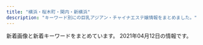 ```yaml
---
title: "横浜・桜木町・関内・新横浜"
description: "キーワード別にの巨乳アジアン・チャイナエステ嬢情報をまとめました。"
---
```


新着画像と新着キーワードをまとめています。
2021年04月12日の情報です。

<DmmAffiliateIns />
<KeywordTable
  shops={
    [
    {
        "img_links": [
            "http://e-yozakura.xyz/images/r7.jpg",
            "http://e-yozakura.xyz/images/r6.jpg",
            "http://e-yozakura.xyz/images/slide1.png",
            "http://e-yozakura.xyz/images/g8.jpg",
            "http://e-yozakura.xyz/images/slide3.png",
            "http://e-yozakura.xyz/images/news03.png",
            "http://e-yozakura.xyz/images/g9.jpg",
            "http://e-yozakura.xyz/images/ll.jpg",
            "http://e-yozakura.xyz/images/yuka.jpg",
            "http://e-yozakura.xyz/images/g0.jpg",
            "http://e-yozakura.xyz/images/yuk.jpg",
            "http://e-yozakura.xyz/images/mobile.png",
            "http://e-yozakura.xyz/images/g1.jpg",
            "http://e-yozakura.xyz/images/g5.jpg",
            "http://e-yozakura.xyz/images/hh.jpg",
            "http://e-yozakura.xyz/images/tite-staff.jpg",
            "http://e-yozakura.xyz/images/htm.jpg",
            "http://e-yozakura.xyz/images/r3.jpg",
            "http://e-yozakura.xyz/images/r8.jpg",
            "http://e-yozakura.xyz/images/bj_03.jpg",
            "http://e-yozakura.xyz/images/bj_01.jpg",
            "http://e-yozakura.xyz/images/top.jpg",
            "http://e-yozakura.xyz/images/r4.jpg",
            "http://e-yozakura.xyz/images/r5.jpg",
            "http://e-yozakura.xyz/images/hua.jpg",
            "http://e-yozakura.xyz/images/r2.jpg",
            "http://e-yozakura.xyz/images/r1.jpg",
            "http://e-yozakura.xyz/images/news01.png",
            "http://e-yozakura.xyz/images/g2.jpg",
            "http://e-yozakura.xyz/images/g4.jpg",
            "http://e-yozakura.xyz/images/sa.jpg",
            "http://e-yozakura.xyz/images/t.jpg",
            "http://e-yozakura.xyz/images/ai.jpg",
            "http://e-yozakura.xyz/images/12.jpg",
            "http://e-yozakura.xyz/images/m1.jpg",
            "http://e-yozakura.xyz/images/slide2.png"
        ],
        "name": "\u591c\u685c\uff5e\u3088\u3056\u304f\u3089\uff5e",
        "keywords": {},
        "station": "JR\u95a2\u5185\u99c5\u5317\u53e3",
        "url": "http://e-yozakura.xyz/"
    },
    {
        "name": "Moon\uff5e\u30e0\u30fc\u30f3\uff5e",
        "station": "JR\u6771\u795e\u5948\u5ddd\u99c5\u897f\u53e3",
        "keywords": {
            "85": 2,
            "D": 3
        },
        "img_links": [
            "http://chacha-es.info/images/st/st_ai2.jpg",
            "http://chacha-es.info/images/st/st_riri1.jpg",
            "http://chacha-es.info/images/st/st_rina1.jpg",
            "http://chacha-es.info/images/st/st_yuki4.jpg",
            "http://chacha-es.info/images/st/st_hana1.jpg",
            "http://chacha-es.info/images/st/st_momo3.jpg",
            "http://chacha-es.info/images/st/st_rei1.jpg",
            "http://chacha-es.info/images/st/st_ai1.jpg",
            "http://chacha-es.info/images/st/st_risa1.jpg",
            "http://chacha-es.info/images/st/st_yuki2.jpg",
            "http://chacha-es.info/images/st/st_nana2.jpg",
            "http://chacha-es.info/images/st/st_yuki1.jpg",
            "http://chacha-es.info/images/st/st_emi1.jpg",
            "http://chacha-es.info/images/link/mens-esthe2.png",
            "http://chacha-es.info/images/st/st_momo4.jpg",
            "http://chacha-es.info/images/st/st_mimi3.jpg",
            "http://chacha-es.info/images/st/st_ai3.jpg",
            "http://chacha-es.info/images/top.png",
            "http://chacha-es.info/images/st/st_risa3.jpg",
            "http://chacha-es.info/images/st/st_sakura.jpg",
            "http://chacha-es.info/images/st/st_momo1.jpg",
            "http://chacha-es.info/images/line.jpg",
            "http://chacha-es.info/images/st/st_yuki3.jpg",
            "http://chacha-es.info/images/st/st_nana1.jpg",
            "http://chacha-es.info/images/s_staff.png",
            "http://chacha-es.info/images/st/st_momo2.jpg",
            "http://chacha-es.info/images/st/st_emi2.jpg",
            "http://chacha-es.info/images/st/st_riri2.jpg",
            "http://chacha-es.info/images/st/st_rina2.jpg",
            "http://chacha-es.info/images/st/st_risa2.jpg"
        ],
        "url": "http://chacha-es.info/"
    },
    {
        "img_links": [
            "http://www.lavender.esjoho.com/sp/menu/top.jpg",
            "http://www.lavender.esjoho.com/images/rec1.png",
            "http://www.lavender.esjoho.com/sp/images/newsb.jpg",
            "http://www.lavender.esjoho.com/images/head.jpg",
            "http://www.lavender.esjoho.com/sp/images/top.jpg",
            "http://www.lavender.esjoho.com/images/concept.jpg",
            "http://www.lavender.esjoho.com/images/rec2.png",
            "http://www.lavender.esjoho.com/images/ta.jpg",
            "http://www.lavender.esjoho.com/images/sys2.png",
            "http://www.lavender.esjoho.com/sp/menu/interior.jpg",
            "http://www.lavender.esjoho.com/images/sys3.png",
            "http://www.lavender.esjoho.com/images/mobile.jpg",
            "http://www.lavender.esjoho.com/sp/images/tel.jpg",
            "http://www.lavender.esjoho.com/files/016.jpg",
            "http://www.lavender.esjoho.com/files/024.jpg",
            "http://www.lavender.esjoho.com/images/staff_t.png",
            "http://www.lavender.esjoho.com/sp/images/pc.jpg",
            "http://www.lavender.esjoho.com/sp/images/time.jpg",
            "http://www.lavender.esjoho.com/sp/images/news.jpg",
            "http://www.lavender.esjoho.com/sp/images/topgirl.jpg",
            "http://www.lavender.esjoho.com/files/019.jpg",
            "http://www.lavender.esjoho.com/files/045.jpg",
            "http://www.lavender.esjoho.com/sp/menu/staff.jpg",
            "http://www.lavender.esjoho.com/images/int1.png",
            "http://www.lavender.esjoho.com/sp/images/interior_t.jpg",
            "http://www.lavender.esjoho.com/sp/images/head.jpg",
            "http://www.lavender.esjoho.com/sp/images/footer.jpg",
            "http://www.lavender.esjoho.com/images/int2.png",
            "http://www.lavender.esjoho.com/sp/images/staff_t.jpg",
            "http://www.lavender.esjoho.com/images/line.png",
            "http://www.lavender.esjoho.com/images/interior_t.png",
            "http://www.lavender.esjoho.com/images/sm.jpg",
            "http://www.lavender.esjoho.com/images/link_t.png",
            "http://www.lavender.esjoho.com/images/news.jpg"
        ],
        "keywords": {
            "86": 2,
            "88": 1,
            "D": 4,
            "87": 1
        },
        "station": "JR\u6771\u795e\u5948\u5ddd\u99c5\u897f\u53e3",
        "url": "http://www.lavender.esjoho.com/",
        "name": "\u7652\u3057\u306e\u5bb6"
    },
    {
        "url": "http://iyashi-tenshi.work/",
        "keywords": {
            "C": 15,
            "88": 1,
            "86": 1,
            "D": 2,
            "84": 1,
            "E": 2,
            "87": 1
        },
        "station": "JR\u4e2d\u5c71\u99c5\u5317\u53e3",
        "img_links": [
            "http://iyashi-tenshi.work/i/img/r1.jpg",
            "http://iyashi-tenshi.work/img/c1.jpg",
            "http://iyashi-tenshi.work/i/img/r2.jpg",
            "http://iyashi-tenshi.work/img/IMG_1709.jpg",
            "http://iyashi-tenshi.work/img/st13.jpg",
            "http://iyashi-tenshi.work/i/img/acc-5.jpg",
            "http://iyashi-tenshi.work/i/img/sta11.jpg",
            "http://iyashi-tenshi.work/img/IMG_17410.jpg",
            "http://iyashi-tenshi.work/img/mo.png",
            "http://iyashi-tenshi.work/i/img/sta12.jpg",
            "http://iyashi-tenshi.work/i/img/acc-4.png",
            "http://iyashi-tenshi.work/img/st11.jpg",
            "http://iyashi-tenshi.work/i/img/r5.jpg",
            "http://iyashi-tenshi.work/img/st12.jpg",
            "http://iyashi-tenshi.work/img/sta10.jpg",
            "http://iyashi-tenshi.work/img/sta13.jpg",
            "http://iyashi-tenshi.work/img/st10.jpg",
            "http://iyashi-tenshi.work/i/img/st10.jpg",
            "http://iyashi-tenshi.work/img/sta11.jpg",
            "http://iyashi-tenshi.work/i/img/sta13.jpg",
            "http://iyashi-tenshi.work/img/bottom.png",
            "http://iyashi-tenshi.work/i/img/r3.jpg",
            "http://iyashi-tenshi.work/i/img/acc-2.png",
            "http://iyashi-tenshi.work/img/nos.jpg",
            "http://iyashi-tenshi.work/i/img/acc-3.png",
            "http://iyashi-tenshi.work/i/img/r4.jpg",
            "http://iyashi-tenshi.work/img/head.png",
            "http://iyashi-tenshi.work/img/IMG_17480.jpg",
            "http://iyashi-tenshi.work/i/img/acc-1.jpg",
            "http://iyashi-tenshi.work/i/img/sta10.jpg",
            "http://iyashi-tenshi.work/img/sta12.jpg"
        ],
        "name": "\u7652\u3057\u306e\u5929\u4f7f"
    },
    {
        "station": "JR\u95a2\u5185\u99c5\u5317\u53e3",
        "name": "\u30e9\u30c3\u30ad\u30fc\u30ac\u30fc\u30eb",
        "url": "http://girl.me-es.com/",
        "img_links": [
            "http://girl.me-es.com/images/info.jpg",
            "http://girl.me-es.com/images/index_15.jpg",
            "http://girl.me-es.com/images/index_19.jpg",
            "http://girl.me-es.com/girl/03.jpg",
            "http://girl.me-es.com/images/index_04.jpg",
            "http://girl.me-es.com/girl/05.jpg",
            "http://girl.me-es.com/girl/02.jpg",
            "http://girl.me-es.com/girl/05a.jpg",
            "http://girl.me-es.com/images/index_06.jpg",
            "http://girl.me-es.com/images/index_07.jpg",
            "http://girl.me-es.com/images/info_10.jpg",
            "http://girl.me-es.com/images/index_21.jpg",
            "http://girl.me-es.com/images/rec_10.jpg",
            "http://girl.me-es.com/images/index_05.jpg",
            "http://girl.me-es.com/images/index_14.jpg",
            "http://girl.me-es.com/images/index_01.jpg",
            "http://girl.me-es.com/images/index_12.jpg",
            "http://girl.me-es.com/girl/04.jpg",
            "http://girl.me-es.com/images/index_03.jpg",
            "http://girl.me-es.com/images/index_09.jpg",
            "http://girl.me-es.com/images/index_17.jpg",
            "http://girl.me-es.com/images/staff_10.jpg",
            "http://girl.me-es.com/images/index_10.jpg",
            "http://girl.me-es.com/girl/00.jpg",
            "http://girl.me-es.com/girl/01a.jpg",
            "http://girl.me-es.com/images/index_08.jpg",
            "http://girl.me-es.com/girl/06.jpg",
            "http://girl.me-es.com/girl/01.jpg",
            "http://girl.me-es.com/images/rec.jpg",
            "http://girl.me-es.com/images/01.jpg",
            "http://girl.me-es.com/images/index_13.jpg",
            "http://girl.me-es.com/images/02.jpg"
        ],
        "keywords": {
            "94": 1,
            "C": 3,
            "89": 1,
            "87": 1,
            "E": 2,
            "90": 2,
            "88": 1
        }
    },
    {
        "img_links": [
            "https://neko.iest.info/photos/sites/42/2020/09/2020092903532212.jpg",
            "https://neko.iest.info/images/s_news.png",
            "https://neko.iest.info/photos/sites/42/2021/02/2021022105381432.jpg",
            "https://neko.iest.info/photos/sites/42/2021/04/2021041302581846.jpg",
            "https://neko.iest.info/photos/sites/42/2020/09/2020092903532220.jpg",
            "https://neko.iest.info/images/s1.jpg",
            "https://neko.iest.info/images/s_pick.png",
            "https://neko.iest.info/photos/sites/42/2020/11/2020111803082379.jpg",
            "https://neko.iest.info/images/s3.jpg",
            "https://neko.iest.info/photos/sites/42/2020/10/2020101002283598.jpg",
            "https://neko.iest.info/photos/sites/42/2021/03/2021030306114397.jpg",
            "https://neko.iest.info/photos/sites/42/2020/12/2020122005092087.jpg",
            "https://neko.iest.info/images/top.png",
            "https://neko.iest.info/images/s_staff.jpg",
            "https://neko.iest.info/photos/sites/42/2020/09/2020092903532145.jpg",
            "https://neko.iest.info/images/line02.jpg",
            "https://neko.iest.info/images/relax.jpg",
            "https://neko.iest.info/photos/sites/42/2020/10/2020101208591894.jpg",
            "https://neko.iest.info/images/info.jpg",
            "https://neko.iest.info/images/mobile.jpg",
            "https://neko.iest.info/photos/sites/42/2020/09/2020092903532287.jpg"
        ],
        "url": "https://neko.iest.info/",
        "keywords": {
            "85": 63,
            "E": 9,
            "87": 9,
            "86": 18,
            "84": 9,
            "D": 81,
            "C": 9
        },
        "name": "\u53ef\u611b\u3044\u732b",
        "station": "JR\u6a2a\u6d5c\u99c5\u897f\u53e3"
    },
    {
        "url": "http://madonna.esnavi.work/",
        "keywords": {
            "86": 6,
            "\u80f8": 2,
            "83": 2,
            "\u30bb\u30af\u30b7\u30fc": 2,
            "C": 4,
            "84": 2,
            "G": 2,
            "\u30c0\u30a4\u30ca\u30de\u30a4\u30c8": 2,
            "98": 2
        },
        "station": "JR\u95a2\u5185\u99c5\u5317\u53e3",
        "name": "\u53e4\u7530",
        "img_links": [
            "http://madonna.esnavi.work/service3.jpg",
            "http://madonna.esnavi.work/tel.jpg",
            "http://madonna.esnavi.work/7.jpg",
            "http://madonna.esnavi.work/service2.jpg",
            "http://madonna.esnavi.work/nbj3.jpg",
            "http://madonna.esnavi.work/s_staff.png",
            "http://madonna.esnavi.work/service1.jpg",
            "http://madonna.esnavi.work/top.png",
            "http://madonna.esnavi.work/2/uploadimg/1589374736.jpg",
            "http://madonna.esnavi.work/info.jpg",
            "http://madonna.esnavi.work/service4.jpg",
            "http://madonna.esnavi.work/2/uploadimg/1587726066.jpg",
            "http://madonna.esnavi.work/2/uploadimg/1586429552.jpg",
            "http://madonna.esnavi.work/s_news.jpg",
            "http://madonna.esnavi.work/acc.jpg",
            "http://madonna.esnavi.work/s_pick.jpg",
            "http://madonna.esnavi.work/2/uploadimg/1586429606.jpg",
            "http://madonna.esnavi.work/2/uploadimg/1586429633.jpg",
            "http://madonna.esnavi.work/line.png",
            "http://madonna.esnavi.work/2/uploadimg/1586429676.jpg"
        ]
    },
    {
        "name": "\u7f8e\u5c11\u5973\u5b66\u5712",
        "keywords": {
            "D": 28,
            "E": 4,
            "87": 32,
            "82": 4,
            "C": 4
        },
        "station": "JR\u95a2\u5185\u99c5\u5357\u53e3",
        "url": "http://www.gakuen.relaxjp.info/",
        "img_links": [
            "http://www.gakuen.relaxjp.info/files/007.jpg",
            "http://www.gakuen.relaxjp.info/files/006-03.jpg",
            "http://www.gakuen.relaxjp.info/files/001.jpg",
            "http://www.gakuen.relaxjp.info/files/002-02.jpg",
            "http://www.gakuen.relaxjp.info/files/003.jpg",
            "http://www.gakuen.relaxjp.info/img/top_slider01.jpg",
            "http://www.gakuen.relaxjp.info/files/006.jpg",
            "http://www.gakuen.relaxjp.info/files/009.jpg",
            "http://www.gakuen.relaxjp.info/files/004.jpg",
            "http://www.gakuen.relaxjp.info/img/top_slider02.jpg",
            "http://www.gakuen.relaxjp.info/files/005-02.jpg",
            "http://www.gakuen.relaxjp.info/files/009-02.jpg",
            "http://www.gakuen.relaxjp.info/files/001-03.jpg",
            "http://www.gakuen.relaxjp.info/files/002.jpg",
            "http://www.gakuen.relaxjp.info/files/004-03.jpg",
            "http://www.gakuen.relaxjp.info/files/005.jpg",
            "http://www.gakuen.relaxjp.info/files/008.jpg",
            "http://www.gakuen.relaxjp.info/files/003-02.jpg",
            "http://www.gakuen.relaxjp.info/files/004-02.jpg",
            "http://www.gakuen.relaxjp.info/files/002-03.jpg",
            "http://www.gakuen.relaxjp.info/files/008-03.jpg",
            "http://www.gakuen.relaxjp.info/files/007-02.jpg",
            "http://www.gakuen.relaxjp.info/files/001-02.jpg",
            "http://www.gakuen.relaxjp.info/files/003-03.jpg",
            "http://www.gakuen.relaxjp.info/files/005-03.jpg",
            "http://www.gakuen.relaxjp.info/files/007-03.jpg",
            "http://www.gakuen.relaxjp.info/files/008-02.jpg",
            "http://www.gakuen.relaxjp.info/files/006-02.jpg",
            "http://www.gakuen.relaxjp.info/files/009-03.jpg"
        ]
    },
    {
        "name": "St.Playa \uff5e\u8056\u30d7\u30e9\u30e4\uff5e",
        "station": "JR\u95a2\u5185\u99c5\u5317\u53e3",
        "keywords": {},
        "img_links": [
            "http://www.playa.work/images/s1.png",
            "http://www.playa.work/images/mobile.jpg",
            "http://www.playa.work/images/news.png",
            "http://www.playa.work/images/b3.jpg",
            "http://www.playa.work/img/yuri1.jpg",
            "http://www.playa.work/images/head.jpg",
            "http://www.playa.work/images/2.jpg",
            "http://www.playa.work/images/b1.jpg",
            "http://www.playa.work/images/6.jpg",
            "http://www.playa.work/images/main_top.jpg",
            "http://www.playa.work/img/emi1.jpg",
            "http://www.playa.work/images/5.jpg",
            "http://www.playa.work/images/1.jpg",
            "http://www.playa.work/images/ta.jpg",
            "http://www.playa.work/images/4.jpg",
            "http://www.playa.work/img/rumi1.jpg",
            "http://www.playa.work/images/staff_t.jpg",
            "http://www.playa.work/img/koko1.jpg",
            "http://www.playa.work/img/risa1.jpg",
            "http://www.playa.work/images/int1.png",
            "http://www.playa.work/images/main_footer.jpg",
            "http://www.playa.work/images/interior_t.jpg",
            "http://www.playa.work/images/int2.png",
            "http://www.playa.work/images/b2.jpg",
            "http://www.playa.work/images/3.jpg",
            "http://www.playa.work/img/nana1.jpg"
        ],
        "url": "http://www.playa.work/"
    },
    {
        "keywords": {},
        "url": "http://relacute.ies.bz/",
        "name": "RelaCute \u30ea\u30e9\u30ad\u30e5\u30fc\u30c8",
        "station": "JR\u4e2d\u5c71\u99c5\u5317\u53e3",
        "img_links": []
    },
    {
        "station": "\u30bb\u30f3\u30bf\u30fc\u5357\u99c51\u756a\u51fa\u53e3",
        "url": "http://sweety-est.info/",
        "img_links": [
            "http://sweety-est.info/images/staff_s.png",
            "http://sweety-est.info/images/evetop.png",
            "http://sweety-est.info/images/news.png",
            "http://sweety-est.info/images/top.png",
            "http://sweety-est.info/images/cg06.jpg",
            "http://sweety-est.info/images/sruru.jpg",
            "http://sweety-est.info/images/cg04.jpg",
            "http://sweety-est.info/images/precau.png"
        ],
        "name": "\u5b66\u5712",
        "keywords": {
            "86": 6,
            "D": 3,
            "E": 3
        }
    },
    {
        "keywords": {},
        "name": "\u697d\u3005\u30f4\u30a3\u30fc\u30ca\u30b9",
        "url": "http://www.rakuraku-venus.xyz/",
        "img_links": [
            "http://www.rakuraku-venus.xyz/images/index-kai_08.jpg",
            "http://www.rakuraku-venus.xyz/images/index-kai_05.jpg",
            "http://www.rakuraku-venus.xyz/images/index-f.jpg",
            "http://www.rakuraku-venus.xyz/images/index-kai_13a.jpg",
            "http://www.rakuraku-venus.xyz/images/light_img.jpg",
            "http://www.rakuraku-venus.xyz/images/shop/r1.jpg",
            "http://www.rakuraku-venus.xyz/images/shop/h3.jpg",
            "http://www.rakuraku-venus.xyz/images/index-kai_07.jpg",
            "http://www.rakuraku-venus.xyz/images/index-kai_13.jpg",
            "http://www.rakuraku-venus.xyz/images/index-kai_03.jpg",
            "http://www.rakuraku-venus.xyz/psd/off.jpg",
            "http://www.rakuraku-venus.xyz/images/staff/10/1.jpg",
            "http://www.rakuraku-venus.xyz/images/lan-t/images/lan-t_01.jpg",
            "http://www.rakuraku-venus.xyz/images/shop/h2.jpg",
            "http://www.rakuraku-venus.xyz/images/nav/lanmu-sys.jpg",
            "http://www.rakuraku-venus.xyz/images/staff/11/ai.jpg",
            "http://www.rakuraku-venus.xyz/images/staff/11/minami2.jpg",
            "http://www.rakuraku-venus.xyz/images/nav/lanmu-job.jpg",
            "http://www.rakuraku-venus.xyz/images/nav/lanmu-staff.jpg",
            "http://www.rakuraku-venus.xyz/images/shop/h4.jpg",
            "http://www.rakuraku-venus.xyz/images/nav/lanmu-acc.jpg",
            "http://www.rakuraku-venus.xyz/images/index-kai_16.jpg",
            "http://www.rakuraku-venus.xyz/images/staff/11/koko.jpg"
        ],
        "station": "JR\u6771\u795e\u5948\u5ddd\u99c5"
    },
    {
        "name": "37\u2103",
        "img_links": [
            "http://massage-esthe.blue/img/lint.jpg",
            "http://massage-esthe.blue/img/sta2.jpg",
            "http://massage-esthe.blue/img/r2.jpg",
            "http://massage-esthe.blue/img/stat.jpg",
            "http://massage-esthe.blue/img/sta1.jpg",
            "http://massage-esthe.blue/img/st11.jpg",
            "http://massage-esthe.blue/img/sta7.jpg",
            "http://massage-esthe.blue/img/a6.jpg",
            "http://massage-esthe.blue/img/st2.jpg",
            "http://massage-esthe.blue/img/st1.jpg",
            "http://massage-esthe.blue/img/a2.jpg",
            "http://massage-esthe.blue/img/stal.png",
            "http://massage-esthe.blue/img/st9.jpg",
            "http://massage-esthe.blue/img/bb.png",
            "http://massage-esthe.blue/img/root.jpg",
            "http://massage-esthe.blue/img/st3.jpg",
            "http://massage-esthe.blue/img/st12.jpg",
            "http://massage-esthe.blue/img/a1.jpg",
            "http://massage-esthe.blue/img/st10.jpg",
            "http://massage-esthe.blue/img/no.png",
            "http://massage-esthe.blue/img/st5.jpg",
            "http://massage-esthe.blue/img/r3.jpg",
            "http://massage-esthe.blue/img/sta6.jpg",
            "http://massage-esthe.blue/img/sta3.jpg",
            "http://massage-esthe.blue/img/sta8.jpg",
            "http://massage-esthe.blue/img/r4.jpg",
            "http://massage-esthe.blue/img/a3.jpg",
            "http://massage-esthe.blue/img/acct.jpg",
            "http://massage-esthe.blue/img/sta5.jpg",
            "http://massage-esthe.blue/img/rect.jpg",
            "http://massage-esthe.blue/img/st8.jpg",
            "http://massage-esthe.blue/img/a5.jpg",
            "http://massage-esthe.blue/img/top.jpg",
            "http://massage-esthe.blue/img/st6.jpg",
            "http://massage-esthe.blue/img/r1.jpg",
            "http://massage-esthe.blue/img/a4.jpg",
            "http://massage-esthe.blue/img/sta12.jpg",
            "http://massage-esthe.blue/img/syst.jpg",
            "http://massage-esthe.blue/img/st7.jpg",
            "http://massage-esthe.blue/img/sta10.jpg",
            "http://massage-esthe.blue/img/fla.jpg"
        ],
        "station": "\u30bb\u30f3\u30bf\u30fc\u5317\u99c5",
        "url": "http://massage-esthe.blue/",
        "keywords": {
            "D": 11
        }
    },
    {
        "url": "http://r-relax.info/",
        "name": "\u30de\u30a4\u30de\u30ea\u30e4",
        "station": "JR\u65b0\u6a2a\u6d5c\u99c5",
        "img_links": [
            "http://r-relax.info/images/index_18.jpg",
            "http://r-relax.info/girl/02a.jpg",
            "http://r-relax.info/images/r03.jpg",
            "http://r-relax.info/images/r04.jpg",
            "http://r-relax.info/images/sys_09.jpg",
            "http://r-relax.info/girl/04.jpg",
            "http://r-relax.info/girl/01a.jpg",
            "http://r-relax.info/images/index_06.jpg",
            "http://r-relax.info/girl/03.jpg",
            "http://r-relax.info/images/rec_09.jpg",
            "http://r-relax.info/images/staff_09.jpg",
            "http://r-relax.info/images/index_02.jpg",
            "http://r-relax.info/images/index_01.jpg",
            "http://r-relax.info/images/index_13.jpg",
            "http://r-relax.info/girl/03a.jpg",
            "http://r-relax.info/girl/05.jpg",
            "http://r-relax.info/images/sub_12.jpg",
            "http://r-relax.info/girl/00.jpg",
            "http://r-relax.info/images/r06.jpg",
            "http://r-relax.info/images/r05.jpg",
            "http://r-relax.info/images/info_09.jpg",
            "http://r-relax.info/images/info.jpg",
            "http://r-relax.info/images/index_04.jpg",
            "http://r-relax.info/girl/01.jpg",
            "http://r-relax.info/girl/02.jpg",
            "http://r-relax.info/images/r02.jpg",
            "http://r-relax.info/images/index_12.jpg",
            "http://r-relax.info/images/rec.jpg",
            "http://r-relax.info/images/index_03.jpg",
            "http://r-relax.info/images/index_05.jpg",
            "http://r-relax.info/images/r01.jpg",
            "http://r-relax.info/images/index_17.jpg",
            "http://r-relax.info/girl/04a.jpg",
            "http://r-relax.info/images/index_07.jpg",
            "http://r-relax.info/girl/05a.jpg",
            "http://r-relax.info/girl/09.jpg"
        ],
        "keywords": {}
    },
    {
        "keywords": {},
        "url": "http://seirakuen.est.cm/",
        "name": "\u8056\u697d\u5712",
        "station": "JR\u95a2\u5185\u99c5\u5357\u53e3",
        "img_links": []
    },
    {
        "url": "http://koukoku.xyz/come/",
        "name": "Come Baby",
        "station": "JR\u65b0\u6a2a\u6d5c\u99c5\u5317\u53e3",
        "keywords": {
            "E": 1,
            "D": 1,
            "88": 1,
            "90": 1,
            "85": 1,
            "C": 1
        },
        "img_links": [
            "http://koukoku.xyz/come/css/nav/nav-001.jpg",
            "http://koukoku.xyz/come/css/top03.png",
            "http://koukoku.xyz/come/css/nav/nav-004.jpg",
            "http://koukoku.xyz/come/css/staff/staff01.png",
            "http://koukoku.xyz/come/css/nav/nav-002.jpg",
            "http://koukoku.xyz/come/css/top02.jpg",
            "http://koukoku.xyz/come/css/nav/nav-006.jpg",
            "http://koukoku.xyz/come/css/c01.png",
            "http://koukoku.xyz/come/css/staff/staff03.png",
            "http://koukoku.xyz/come/css/staff/staff02.png",
            "http://koukoku.xyz/come/css/staff/staff01-a.png",
            "http://koukoku.xyz/come/css/osusume001.png",
            "http://koukoku.xyz/come/css/staff/staff02-a.png",
            "http://koukoku.xyz/come/css/nav/nav-003.jpg",
            "http://koukoku.xyz/come/css/staff/staff03-a.png",
            "http://koukoku.xyz/come/css/nav/nav-005.jpg",
            "http://koukoku.xyz/come/css/head.jpg"
        ]
    },
    {
        "img_links": [
            "http://www.sunflower-kannai.com/images/faq_t.jpg",
            "http://www.sunflower-kannai.com/files/022-02.jpg",
            "http://www.sunflower-kannai.com/images/int2.jpg",
            "http://www.sunflower-kannai.com/files/011.jpg",
            "http://www.sunflower-kannai.com/files/013.jpg",
            "http://www.sunflower-kannai.com/images/ta.jpg",
            "http://www.sunflower-kannai.com/images/int3.jpg",
            "http://www.sunflower-kannai.com/images/slider09.jpg",
            "http://www.sunflower-kannai.com/files/006.jpg",
            "http://www.sunflower-kannai.com/files/004-02.jpg",
            "http://www.sunflower-kannai.com/images/ac1.jpg",
            "http://www.sunflower-kannai.com/images/slider06.jpg",
            "http://www.sunflower-kannai.com/files/033-02.jpg",
            "http://www.sunflower-kannai.com/images/slider02.jpg",
            "http://www.sunflower-kannai.com/images/tre.jpg",
            "http://www.sunflower-kannai.com/images/sys1.jpg",
            "http://www.sunflower-kannai.com/images/faq.jpg",
            "http://www.sunflower-kannai.com/files/023-02.jpg",
            "http://www.sunflower-kannai.com/images/slider04.jpg",
            "http://www.sunflower-kannai.com/files/004.jpg",
            "http://www.sunflower-kannai.com/files/033.jpg",
            "http://www.sunflower-kannai.com/images/head.jpg",
            "http://www.sunflower-kannai.com/images/sys4.jpg",
            "http://www.sunflower-kannai.com/images/slider07.jpg",
            "http://www.sunflower-kannai.com/files/028.jpg",
            "http://www.sunflower-kannai.com/images/staffback.jpg",
            "http://www.sunflower-kannai.com/files/034-02.jpg",
            "http://www.sunflower-kannai.com/images/slider08.jpg",
            "http://www.sunflower-kannai.com/images/news.jpg",
            "http://www.sunflower-kannai.com/files/026.jpg",
            "http://www.sunflower-kannai.com/files/014.jpg",
            "http://www.sunflower-kannai.com/images/slider05.jpg",
            "http://www.sunflower-kannai.com/images/staff_t.jpg",
            "http://www.sunflower-kannai.com/files/034.jpg",
            "http://www.sunflower-kannai.com/images/interior_t.jpg",
            "http://www.sunflower-kannai.com/files/023.jpg",
            "http://www.sunflower-kannai.com/images/int1.jpg",
            "http://www.sunflower-kannai.com/images/slider01.jpg",
            "http://www.sunflower-kannai.com/images/sys2.jpg",
            "http://www.sunflower-kannai.com/images/sys3.jpg",
            "http://www.sunflower-kannai.com/files/014-02.jpg",
            "http://www.sunflower-kannai.com/files/013-02.jpg",
            "http://www.sunflower-kannai.com/images/slider03.jpg",
            "http://www.sunflower-kannai.com/files/028-02.jpg",
            "http://www.sunflower-kannai.com/files/006-02.jpg",
            "http://www.sunflower-kannai.com/files/003.jpg",
            "http://www.sunflower-kannai.com/images/info.jpg",
            "http://www.sunflower-kannai.com/files/020-02.jpg",
            "http://www.sunflower-kannai.com/files/026-02.jpg",
            "http://www.sunflower-kannai.com/files/011-02.jpg",
            "http://www.sunflower-kannai.com/files/003-02.jpg",
            "http://www.sunflower-kannai.com/files/020.jpg",
            "http://www.sunflower-kannai.com/files/022.jpg"
        ],
        "url": "http://www.sunflower-kannai.com/",
        "keywords": {
            "D": 26,
            "86": 6,
            "87": 20
        },
        "name": "Sunflower\uff5e\u30b5\u30f3\u30d5\u30e9\u30ef\u30fc\uff5e",
        "station": "JR\u95a2\u5185\u99c5\u5317\u53e3"
    },
    {
        "name": "\u30ec\u30a4\u30f3\u30dc\u30fc\u8679",
        "img_links": [
            "http://www.sh-riraku113.xyz/static/picture/room1.png",
            "http://www.sh-riraku113.xyz/uploads/201005/1-201005161513F8.jpg",
            "http://www.sh-riraku113.xyz/uploads/201005/1-201005161500127.jpg",
            "http://www.sh-riraku113.xyz/static/picture/tit-pick.png",
            "http://www.sh-riraku113.xyz/uploads/201005/1-2010051615301I.jpg",
            "http://www.sh-riraku113.xyz/static/picture/tit-infor.png",
            "http://www.sh-riraku113.xyz/static/picture/infor.png",
            "http://www.sh-riraku113.xyz/static/picture/tit-gat.png",
            "http://www.sh-riraku113.xyz/static/picture/info.png",
            "http://www.sh-riraku113.xyz/static/picture/tite-staff.png",
            "http://www.sh-riraku113.xyz/uploads/201005/1-201005161544K5.jpg",
            "http://www.sh-riraku113.xyz/static/picture/room4.png",
            "http://www.sh-riraku113.xyz/static/picture/top.png",
            "http://www.sh-riraku113.xyz/static/picture/room3.png",
            "http://www.sh-riraku113.xyz/static/picture/tit-new.png",
            "http://www.sh-riraku113.xyz/static/picture/room2.png"
        ],
        "station": "JR\u6771\u795e\u5948\u5ddd\u99c5",
        "url": "http://www.sh-riraku113.xyz/",
        "keywords": {
            "C": 14
        }
    },
    {
        "keywords": {},
        "name": "\u6765\u5922\uff5e\u30e9\u30a4\u30e0\uff5e",
        "url": "http://raimu.ests.jp/",
        "img_links": [],
        "station": "JR\u6771\u795e\u5948\u5ddd\u99c5\u897f\u53e3"
    },
    {
        "name": "\u82b1\u6c34\u6728",
        "url": "http://est-hanamizuki.com/",
        "station": "JR\u6771\u795e\u5948\u5ddd\u99c5\u897f\u53e3",
        "keywords": {},
        "img_links": [
            "http://est-hanamizuki.com/images/g2.jpg",
            "http://est-hanamizuki.com/images/news1.png",
            "http://est-hanamizuki.com/images/11.png",
            "http://est-hanamizuki.com/images/m1.jpg",
            "http://est-hanamizuki.com/images/g13.jpg",
            "http://est-hanamizuki.com/images/zi_staff.png",
            "http://est-hanamizuki.com/images/info.png",
            "http://est-hanamizuki.com/images/g23.jpg",
            "http://est-hanamizuki.com/images/g33.jpg",
            "http://est-hanamizuki.com/images/erika2.jpg",
            "http://est-hanamizuki.com/images/m4.jpg",
            "http://est-hanamizuki.com/images/g1.jpg",
            "http://est-hanamizuki.com/images/head.jpg",
            "http://est-hanamizuki.com/images/g12.jpg",
            "http://est-hanamizuki.com/images/r111.jpg",
            "http://est-hanamizuki.com/images/g22.jpg",
            "http://est-hanamizuki.com/images/m3.jpg",
            "http://est-hanamizuki.com/images/g3.jpg",
            "http://est-hanamizuki.com/images/g32.jpg",
            "http://est-hanamizuki.com/images/erika.jpg",
            "http://est-hanamizuki.com/images/mobile.jpg",
            "http://est-hanamizuki.com/images/m2.jpg"
        ]
    },
    {
        "keywords": {},
        "name": "\u30c0\u30a4\u30e4",
        "station": "JR\u95a2\u5185\u99c5\u5357\u53e3",
        "img_links": [
            "http://diamond.esute.tokyo/images/c-top.png",
            "http://diamond.esute.tokyo/images/b-tel.png",
            "http://diamond.esute.tokyo/staff/s-yumi.jpg",
            "http://diamond.esute.tokyo/images/c-interior.png",
            "http://diamond.esute.tokyo/images/bill.png",
            "http://diamond.esute.tokyo/images/c-staff.png",
            "http://diamond.esute.tokyo/images/bar-pickup.png",
            "http://diamond.esute.tokyo/images/pic-akasuri2021.png",
            "http://diamond.esute.tokyo/images/bar-interior.png",
            "http://diamond.esute.tokyo/images/footer.png",
            "http://diamond.esute.tokyo/images/pic11.jpg",
            "http://diamond.esute.tokyo/staff/s-sora.jpg",
            "http://diamond.esute.tokyo/staff/s-mari.jpg",
            "http://diamond.esute.tokyo/images/bar-cam.png",
            "http://diamond.esute.tokyo/images/pic2.jpg",
            "http://diamond.esute.tokyo/images/cam20210413.png",
            "http://diamond.esute.tokyo/images/bar-staff.png"
        ],
        "url": "http://diamond.esute.tokyo/"
    },
    {
        "keywords": {
            "90": 1,
            "D": 3,
            "89": 2
        },
        "img_links": [
            "http://coco5.rankuens.com/css/nav/nav-006.png",
            "http://coco5.rankuens.com/css/staff/staff03.jpg",
            "http://coco5.rankuens.com/css/c03.png",
            "http://coco5.rankuens.com/css/nav/nav-003.png",
            "http://coco5.rankuens.com/css/staff/staff01.jpg",
            "http://coco5.rankuens.com/css/nav/nav-004.png",
            "http://coco5.rankuens.com/css/nav/nav-001.png",
            "http://coco5.rankuens.com/css/staff/staff02.jpg",
            "http://coco5.rankuens.com/css/tel.png",
            "http://coco5.rankuens.com/css/topbottom.png",
            "http://coco5.rankuens.com/css/nav/nav-005.png",
            "http://coco5.rankuens.com/css/nav/nav-002.png"
        ],
        "name": "COCO5",
        "station": "JR\u65b0\u6a2a\u6d5c\u99c5\u5317\u53e3",
        "url": "http://coco5.rankuens.com/"
    },
    {
        "img_links": [
            "http://ciliasa.xyz/uploads/200601/1-200601142F5435.jpg",
            "http://ciliasa.xyz/uploads/210412/1-210412105G2462.jpg",
            "http://ciliasa.xyz/picture/cam-01.jpg",
            "http://ciliasa.xyz/uploads/200601/1-200601142629454.jpg",
            "http://ciliasa.xyz/picture/call.png",
            "http://ciliasa.xyz/uploads/210412/1-210412123IR91.jpg",
            "http://ciliasa.xyz/uploads/210403/1-21040313321G04.jpg",
            "http://ciliasa.xyz/uploads/200601/1-200601142P4643.jpg",
            "http://ciliasa.xyz/picture/m-top003.jpg",
            "http://ciliasa.xyz/picture/m-top004.jpg",
            "http://ciliasa.xyz/uploads/210403/1-210403133233553.jpg",
            "http://ciliasa.xyz/uploads/200601/1-200601142639540.jpg",
            "http://ciliasa.xyz/picture/m-head01.jpg",
            "http://ciliasa.xyz/picture/foot01.jpg",
            "http://ciliasa.xyz/uploads/200601/1-200601142G5438.jpg",
            "http://ciliasa.xyz/uploads/210409/1-2104091K441949.jpg",
            "http://ciliasa.xyz/uploads/210409/1-2104091K430457.jpg",
            "http://ciliasa.xyz/uploads/200601/1-200601142K43F.jpg"
        ],
        "station": "JR\u6771\u795e\u5948\u5ddd\u99c5\u897f\u53e3",
        "url": "http://ciliasa.xyz/",
        "name": "\u307f\u3055\u304d",
        "keywords": {
            "84": 2,
            "\u4e73": 2,
            "F": 3,
            "88": 1,
            "94": 2,
            "C": 2,
            "D": 1
        }
    },
    {
        "name": "IRIS",
        "station": "JR\u65b0\u6a2a\u6d5c\u99c58\u756a\u51fa\u53e3",
        "img_links": [
            "http://xn--cckubj6bwie8h7e.net/images/link.png",
            "http://xn--cckubj6bwie8h7e.net/images/r2.jpg",
            "http://xn--cckubj6bwie8h7e.net/images/r3.jpg",
            "http://xn--cckubj6bwie8h7e.net/link/menlog.jpg",
            "http://xn--cckubj6bwie8h7e.net/images/cg03.jpg",
            "http://xn--cckubj6bwie8h7e.net/images/r4.jpg",
            "http://xn--cckubj6bwie8h7e.net/images/flower.png",
            "http://xn--cckubj6bwie8h7e.net/images/staff.png",
            "http://xn--cckubj6bwie8h7e.net/images/footer-r.png",
            "http://xn--cckubj6bwie8h7e.net/images/cg05.jpg",
            "http://xn--cckubj6bwie8h7e.net/images/line.png",
            "http://xn--cckubj6bwie8h7e.net/images/cg02.jpg",
            "http://xn--cckubj6bwie8h7e.net/images/esthe1.jpg",
            "http://xn--cckubj6bwie8h7e.net/images/r1.jpg",
            "http://xn--cckubj6bwie8h7e.net/images/footer-l.png",
            "http://xn--cckubj6bwie8h7e.net/images/esthe7.jpg",
            "http://xn--cckubj6bwie8h7e.net/images/cg01.jpg",
            "http://xn--cckubj6bwie8h7e.net/images/google_plus.png",
            "http://xn--cckubj6bwie8h7e.net/images/esthe6.jpg",
            "http://xn--cckubj6bwie8h7e.net/images/clear.png",
            "http://xn--cckubj6bwie8h7e.net/images/main1.jpg",
            "http://xn--cckubj6bwie8h7e.net/images/header3.png",
            "http://xn--cckubj6bwie8h7e.net/images/esthe3.jpg",
            "http://xn--cckubj6bwie8h7e.net/images/facebook.png",
            "http://xn--cckubj6bwie8h7e.net/images/esthe2.jpg",
            "http://xn--cckubj6bwie8h7e.net/images/home.png",
            "http://xn--cckubj6bwie8h7e.net/images/esthe4.jpg",
            "http://xn--cckubj6bwie8h7e.net/images/cg04.jpg",
            "http://xn--cckubj6bwie8h7e.net/images/main-sp.jpg",
            "http://xn--cckubj6bwie8h7e.net/images/twitter.png"
        ],
        "keywords": {},
        "url": "http://xn--cckubj6bwie8h7e.net/"
    },
    {
        "img_links": [
            "http://www.rosegirl.mesthe.com/images/info.png",
            "http://www.rosegirl.mesthe.com/images/staff_mitashi.jpg",
            "http://www.rosegirl.mesthe.com/images/mobile.jpg",
            "http://www.rosegirl.mesthe.com/images/room/photo01.jpg",
            "http://www.rosegirl.mesthe.com/files/001.jpg",
            "http://www.rosegirl.mesthe.com/images/mainimg.jpg",
            "http://www.rosegirl.mesthe.com/files/003.jpg",
            "http://www.rosegirl.mesthe.com/files/002.jpg",
            "http://www.rosegirl.mesthe.com/images/top_osusume.jpg",
            "http://www.rosegirl.mesthe.com/images/room/photo02.jpg",
            "http://www.rosegirl.mesthe.com/images/room/photo04.jpg",
            "http://www.rosegirl.mesthe.com/images/staff-top_end.jpg",
            "http://www.rosegirl.mesthe.com/files/001-02.jpg",
            "http://www.rosegirl.mesthe.com/images/staff-bg_end.jpg",
            "http://www.rosegirl.mesthe.com/files/002-02.jpg",
            "http://www.rosegirl.mesthe.com/files/005.jpg",
            "http://www.rosegirl.mesthe.com/images/room/photo03.jpg",
            "http://www.rosegirl.mesthe.com/files/004.jpg",
            "http://www.rosegirl.mesthe.com/files/004-02.jpg",
            "http://www.rosegirl.mesthe.com/files/003-02.jpg",
            "http://www.rosegirl.mesthe.com/files/005-02.jpg"
        ],
        "url": "http://www.rosegirl.mesthe.com/",
        "keywords": {
            "C": 2,
            "87": 2,
            "D": 2,
            "86": 2,
            "E": 1,
            "88": 1
        },
        "station": "JR\u6771\u795e\u5948\u5ddd\u99c5\u897f\u53e3",
        "name": "Rose Girl -\u30ed\u30fc\u30ba\u30ac\u30fc\u30eb-"
    },
    {
        "station": "JR\u6771\u795e\u5948\u5ddd\u99c5\u897f\u53e3",
        "img_links": [
            "http://haruku.est888.com/static/picture/staff01.jpg",
            "http://haruku.est888.com/static/picture/staff03.jpg",
            "http://haruku.est888.com/static/picture/staff02.jpg"
        ],
        "name": "\u6674\u7a7a -\u306f\u308b\u304f-",
        "url": "http://haruku.est888.com/",
        "keywords": {
            "88": 3,
            "89": 3,
            "E": 3,
            "91": 3,
            "D": 6
        }
    },
    {
        "station": "JR\u95a2\u5185\u99c5\u5357\u53e3",
        "keywords": {},
        "url": "http://anela.iyasi.me/",
        "img_links": [
            "http://anela.iyasi.me/images/top/top_08.png",
            "http://anela.iyasi.me/images/home/index_qup.jpg",
            "http://anela.iyasi.me/images/staff/sta_01.jpg",
            "http://anela.iyasi.me/images/staff/sta_0z8.jpg",
            "http://anela.iyasi.me/images/staff_one/staff_one_top.jpg",
            "http://anela.iyasi.me/images/top/top_04.jpg",
            "http://anela.iyasi.me/images/staff/sta_010.jpg",
            "http://anela.iyasi.me/images/staff_one/staff_one_04.jpg",
            "http://anela.iyasi.me/images/home/index_tel.jpg",
            "http://anela.iyasi.me/images/staff/sta_06.jpg",
            "http://anela.iyasi.me/images/staff/sta_023.jpg",
            "http://anela.iyasi.me/images/staff/sta_0z10.jpg",
            "http://anela.iyasi.me/images/staff/sta_0z12.jpg",
            "http://anela.iyasi.me/images/gallery/gallery_104.jpg",
            "http://anela.iyasi.me/images/home/QR.png",
            "http://anela.iyasi.me/images/system/syatem_302.jpg",
            "http://anela.iyasi.me/images/gallery/gallery_404.jpg",
            "http://anela.iyasi.me/images/staff_image/staff_d01.jpg",
            "http://anela.iyasi.me/images/staff_one/staff_one_08.png",
            "http://anela.iyasi.me/images/gallery/gallery_403.jpg",
            "http://anela.iyasi.me/images/staff_image/staff_d05.jpg",
            "http://anela.iyasi.me/images/gallery/gallery_top.jpg",
            "http://anela.iyasi.me/images/staff_image/staff_d03.jpg",
            "http://anela.iyasi.me/images/staff_one/staff_one_03.jpg",
            "http://anela.iyasi.me/images/staff/sta_0z9.jpg",
            "http://anela.iyasi.me/images/gallery/gallery_103.jpg",
            "http://anela.iyasi.me/images/staff_image/staff_d06.jpg",
            "http://anela.iyasi.me/images/home/index_03.jpg",
            "http://anela.iyasi.me/images/staff_image/staff_d04.jpg",
            "http://anela.iyasi.me/images/staff/sta_04.jpg",
            "http://anela.iyasi.me/images/top/top_05.jpg",
            "http://anela.iyasi.me/images/system/syatem_301.jpg",
            "http://anela.iyasi.me/images/staff/staff_top.jpg",
            "http://anela.iyasi.me/images/system/syatem_303.jpg",
            "http://anela.iyasi.me/images/home/index_page_top.jpg",
            "http://anela.iyasi.me/images/staff_one/staff_one_01.jpg",
            "http://anela.iyasi.me/images/home/top_qp.jpg",
            "http://anela.iyasi.me/images/home/index_04.jpg",
            "http://anela.iyasi.me/images/staff/sta_0z2.jpg",
            "http://anela.iyasi.me/images/top/top_02.jpg",
            "http://anela.iyasi.me/images/staff_one/staff_one_02.jpg",
            "http://anela.iyasi.me/images/top/top_03.jpg",
            "http://anela.iyasi.me/images/gallery/gallery_101.jpg",
            "http://anela.iyasi.me/images/staff_image/staff_d02.jpg",
            "http://anela.iyasi.me/images/gallery/gallery_01.jpg",
            "http://anela.iyasi.me/images/staff_one/staff_one_05.jpg",
            "http://anela.iyasi.me/images/top/top_01.jpg",
            "http://anela.iyasi.me/images/staff_one/staff_one_07.png",
            "http://anela.iyasi.me/images/staff/sta_021.jpg",
            "http://anela.iyasi.me/images/gallery/gallery_401.jpg",
            "http://anela.iyasi.me/images/gallery/gallery_402.jpg",
            "http://anela.iyasi.me/images/gallery/gallery_102.jpg",
            "http://anela.iyasi.me/images/staff/sta_03.jpg",
            "http://anela.iyasi.me/images/top/top_06.jpg"
        ],
        "name": "\u30a2\u30cd\u30e9"
    },
    {
        "name": "\u30d4\u30f3\u30af",
        "url": "http://pink.msa.jp/",
        "keywords": {
            "83": 3,
            "86": 3,
            "85": 3,
            "84": 3
        },
        "station": "JR\u95a2\u5185\u99c5\u5357\u53e3",
        "img_links": [
            "http://pink.msa.jp/images/ser3.jpg",
            "http://pink.msa.jp/images/top2.jpg",
            "http://pink.msa.jp/images/1.jpg",
            "http://pink.msa.jp/images/staff_01.jpg",
            "http://pink.msa.jp/images/top1.jpg",
            "http://pink.msa.jp/images/wenzi-staff.png",
            "http://pink.msa.jp/layer/images/top/top_05.jpg",
            "http://pink.msa.jp/images/ser1.jpg",
            "http://pink.msa.jp/images/staff_06.jpg",
            "http://pink.msa.jp/images/s_service.png",
            "http://pink.msa.jp/layer/images/top/top_04.jpg",
            "http://pink.msa.jp/images/ser2.jpg",
            "http://pink.msa.jp/layer/images/top/top_03.jpg",
            "http://pink.msa.jp/images/staff_bj4.png",
            "http://pink.msa.jp/images/ser4.jpg",
            "http://pink.msa.jp/images/staff_bj1.png",
            "http://pink.msa.jp/images/s_info.png",
            "http://pink.msa.jp/layer/images/top.jpg",
            "http://pink.msa.jp/layer/images/top/top_02.jpg",
            "http://pink.msa.jp/images/staff_03.jpg",
            "http://pink.msa.jp/layer/images/top/top_01.jpg",
            "http://pink.msa.jp/images/info.png",
            "http://pink.msa.jp/layer/images/top/top_06.jpg",
            "http://pink.msa.jp/layer/images/top/top_08.png",
            "http://pink.msa.jp/images/staff_02.jpg",
            "http://pink.msa.jp/images/staff_04.jpg"
        ]
    },
    {
        "url": "https://www.shin-taipei-massage.com/",
        "station": "\u685c\u6728\u753a\u99c5\u53572\u756a\u51fa\u53e3",
        "img_links": [
            "https://static.wixstatic.com/media/c0eb72_1a119da1d01942b7a33671df6c2b1159~mv2_d_1600_1200_s_2.jpg",
            "https://static.wixstatic.com/media/c0eb72_5abd6c30d02b4fdea8659795b145f5bb~mv2.jpg",
            "https://static.wixstatic.com/media/c0eb72_8725bcdefd1c4f90850e9178dd71fe41~mv2.png",
            "https://static.wixstatic.com/media/11062b_2042bb7351284f0f982e4787d37415e6f000.jpg",
            "https://static.wixstatic.com/media/035244_257ed5e146d64042bf444af357418e18~mv2.jpg",
            "https://static.wixstatic.com/media/11062b_4b7c9a8e48334d5aad2fd274fddba3bc~mv2.jpg",
            "https://static.wixstatic.com/media/c0eb72_8927f525542049b4a175526f2f5b36a4~mv2.png",
            "https://static.wixstatic.com/media/af7a8b002af842f8bab87691c1d8640f.jpg",
            "https://static.wixstatic.com/media/11062b_808b40c463104f22943c284c625d31c3f000.jpg",
            "https://static.wixstatic.com/media/11062b_62f0356712544a87b392417662c4658df000.jpg",
            "https://static.parastorage.com/services/linguist-flags/1.480.0/assets/flags/square/USA.png",
            "https://static.parastorage.com/services/linguist-flags/1.480.0/assets/flags/square/JPN.png",
            "https://static.parastorage.com/services/linguist-flags/1.480.0/assets/flags/square/CHN.png",
            "https://static.wixstatic.com/media/c0eb72_20782149934c4a6d85543ab1c66cd198~mv2.png",
            "https://static.wixstatic.com/media/c0eb72_40820ead73a84600a3e5fd095c420086~mv2.png"
        ],
        "keywords": {},
        "name": "\u65b0\u53f0\u5317"
    },
    {
        "station": "JR\u95a2\u5185\u99c5\u5357\u53e3",
        "name": "\u7652\u3057\u30d9\u30b9\u30c8",
        "img_links": [
            "http://iyasibest.com/staffPhoto/b20200531120750.jpg",
            "http://iyasibest.com/images/store/o08.jpg",
            "http://iyasibest.com/staffPhoto/b20210209224424.jpg",
            "http://iyasibest.com/staffPhoto/b20200310001745.jpg",
            "http://iyasibest.com/images/store/o11.jpg",
            "http://iyasibest.com/staffPhoto/b20200228201258.jpg",
            "http://iyasibest.com/images/store/o05.jpg",
            "http://iyasibest.com/uploadfiles/images/campaignIyasibestCom2.png",
            "http://iyasibest.com/images/store/o02.jpg",
            "http://iyasibest.com/staffPhoto/b20201102190836.jpg",
            "http://iyasibest.com/images/store/01.jpg",
            "http://iyasibest.com/staffPhoto/b20200711165223.jpg",
            "http://iyasibest.com/staffPhoto/b20200306221420.jpg",
            "http://iyasibest.com/images/store/o03.jpg",
            "http://iyasibest.com/images/store/o01.jpg",
            "http://iyasibest.com/images/store/o04.jpg",
            "http://iyasibest.com/images/store/o09.jpg",
            "http://iyasibest.com/images/store/o10.jpg",
            "http://iyasibest.com/staffPhoto/b20200911161049.jpg",
            "http://iyasibest.com/images/store/03.jpg",
            "http://iyasibest.com/images/store/o06.jpg",
            "http://iyasibest.com/uploadfiles/images/campaignIyasibestCom1.png",
            "http://iyasibest.com/images/store/o07.jpg",
            "http://iyasibest.com/images/store/02.jpg",
            "http://iyasibest.com/images/returnBtn.png",
            "http://iyasibest.com/staffPhoto/b20200402041705.jpg",
            "http://iyasibest.com/staffPhoto/b20210121203305.jpg"
        ],
        "url": "http://iyasibest.com/",
        "keywords": {
            "E": 1,
            "88": 1,
            "\u30bb\u30af\u30b7\u30fc": 4,
            "D": 2,
            "98": 1,
            "97": 1,
            "C": 5,
            "87": 1,
            "82": 1,
            "85": 2,
            "86": 2
        }
    },
    {
        "station": "JR\u6771\u795e\u5948\u5ddd\u99c5\u897f\u53e3",
        "url": "http://www.ipuyvyta.xyz/",
        "name": "\u7652\u3057\u306e\u697d\u5712",
        "keywords": {
            "D": 2,
            "C": 8,
            "86": 1,
            "82": 8,
            "85": 1
        },
        "img_links": [
            "http://www.ipuyvyta.xyz/uploads/200103/1-2001031G10c34.jpg",
            "http://www.ipuyvyta.xyz/picture/s_news.png",
            "http://www.ipuyvyta.xyz/picture/room4.jpg",
            "http://www.ipuyvyta.xyz/uploads/210324/1-210324143049264.jpg",
            "http://www.ipuyvyta.xyz/uploads/200103/1-2001031G043127.jpg",
            "http://www.ipuyvyta.xyz/picture/relax.jpg",
            "http://www.ipuyvyta.xyz/uploads/201117/1-20111G24541418.jpg",
            "http://www.ipuyvyta.xyz/uploads/201117/1-20111G24513940.jpg",
            "http://www.ipuyvyta.xyz/picture/mobile.jpg",
            "http://www.ipuyvyta.xyz/uploads/190705/1-1ZF5141109322.jpg",
            "http://www.ipuyvyta.xyz/uploads/200324/1-20032415352ab.jpg",
            "http://www.ipuyvyta.xyz/picture/s1.jpg",
            "http://www.ipuyvyta.xyz/picture/s3.jpg",
            "http://www.ipuyvyta.xyz/uploads/200527/1-20052G310025O.jpg",
            "http://www.ipuyvyta.xyz/uploads/210128/1-21012Q3504A53.jpg",
            "http://www.ipuyvyta.xyz/uploads/210324/1-21032414233OK.jpg",
            "http://www.ipuyvyta.xyz/picture/room3.jpg",
            "http://www.ipuyvyta.xyz/uploads/201016/1-201016155320S7.jpg",
            "http://www.ipuyvyta.xyz/picture/top.png",
            "http://www.ipuyvyta.xyz/uploads/201016/1-201016155304955.jpg",
            "http://www.ipuyvyta.xyz/uploads/200527/1-20052G30953430.jpg",
            "http://www.ipuyvyta.xyz/uploads/200324/1-200324153552608.jpg",
            "http://www.ipuyvyta.xyz/picture/room1.jpg",
            "http://www.ipuyvyta.xyz/uploads/201113/1-2011131413242P.jpg",
            "http://www.ipuyvyta.xyz/picture/s_pick.png",
            "http://www.ipuyvyta.xyz/uploads/201113/1-2011131412332R.jpg",
            "http://www.ipuyvyta.xyz/uploads/200103/1-2001031G131213.jpg",
            "http://www.ipuyvyta.xyz/uploads/210128/1-21012Q351103P.jpg",
            "http://www.ipuyvyta.xyz/picture/room2.jpg",
            "http://www.ipuyvyta.xyz/uploads/210324/1-21032414232L38.jpg",
            "http://www.ipuyvyta.xyz/uploads/190806/1-1ZP61F113Z0.jpg",
            "http://www.ipuyvyta.xyz/picture/s_staff.jpg"
        ]
    },
    {
        "img_links": [
            "http://www.kangobijo.esturl.com/images/top_sche.png",
            "http://www.kangobijo.esturl.com/images/line.jpg",
            "http://www.kangobijo.esturl.com/images/shop/shop01.jpg",
            "http://www.kangobijo.esturl.com/images/staff_line.png",
            "http://www.kangobijo.esturl.com/files/002.jpg",
            "http://www.kangobijo.esturl.com/images/shop/shop02.jpg",
            "http://www.kangobijo.esturl.com/files/001.jpg",
            "http://www.kangobijo.esturl.com/images/information.png",
            "http://www.kangobijo.esturl.com/images/girl-z1.jpg",
            "http://www.kangobijo.esturl.com/files/003.jpg",
            "http://www.kangobijo.esturl.com/images/shop/shop04.jpg",
            "http://www.kangobijo.esturl.com/files/001-02.jpg",
            "http://www.kangobijo.esturl.com/files/004.jpg",
            "http://www.kangobijo.esturl.com/images/girl-z2.jpg",
            "http://www.kangobijo.esturl.com/images/top.png",
            "http://www.kangobijo.esturl.com/images/mobile.png",
            "http://www.kangobijo.esturl.com/files/004-02.jpg",
            "http://www.kangobijo.esturl.com/images/link_line.png",
            "http://www.kangobijo.esturl.com/images/bj3.png",
            "http://www.kangobijo.esturl.com/images/shop/shop03.jpg",
            "http://www.kangobijo.esturl.com/files/003-02.jpg",
            "http://www.kangobijo.esturl.com/files/002-02.jpg"
        ],
        "name": "\u770b\u8b77\u7f8e\u5973",
        "station": "JR\u6a2a\u6d5c\u99c5\u5317\u897f\u53e3",
        "keywords": {
            "D": 3,
            "87": 3,
            "88": 1,
            "C": 1
        },
        "url": "http://www.kangobijo.esturl.com/"
    },
    {
        "keywords": {
            "D": 24,
            "86": 6,
            "83": 6,
            "87": 6,
            "85": 6
        },
        "img_links": [
            "http://morien.este.work/2/uploadimg/1594704743.jpg",
            "http://morien.este.work/2/uploadimg/1574764277.jpg",
            "http://morien.este.work/2/uploadimg/1613996342.jpg",
            "http://morien.este.work/mens-esthe.png",
            "http://morien.este.work/2/uploadimg/1577672563.jpg",
            "http://morien.este.work/top.jpg"
        ],
        "station": "\u53cd\u753a\u99c5",
        "name": "\u68ee\u82d1",
        "url": "http://morien.este.work/"
    },
    {
        "name": "Sugar \uff5e\u30b7\u30e5\u30ac\u30fc\uff5e",
        "station": "JR\u6771\u795e\u5948\u5ddd\u99c5\u897f\u53e3",
        "keywords": {},
        "url": "http://aroma-est.xyz/",
        "img_links": [
            "http://aroma-est.xyz/img/cg01.jpg",
            "http://aroma-est.xyz/img/cg06.jpg",
            "http://aroma-est.xyz/img/topimg1.jpg",
            "http://aroma-est.xyz/img/cg0.jpg",
            "http://aroma-est.xyz/img/r0.jpg",
            "http://aroma-est.xyz/img/cg04.jpg",
            "http://aroma-est.xyz/img/cg02.jpg",
            "http://aroma-est.xyz/img/cg07.jpg",
            "http://aroma-est.xyz/img/r2.jpg",
            "http://aroma-est.xyz/img/cg05.jpg",
            "http://aroma-est.xyz/img/topimg.jpg",
            "http://aroma-est.xyz/img/r3.jpg"
        ]
    },
    {
        "img_links": [
            "http://www.relax-colorful.com/files/092-02.jpg",
            "http://www.relax-colorful.com/files/080-03.jpg",
            "http://www.relax-colorful.com/files/090.jpg",
            "http://www.relax-colorful.com/files/060-02.jpg",
            "http://www.relax-colorful.com/images/staff1b.jpg",
            "http://www.relax-colorful.com/images/news.jpg",
            "http://www.relax-colorful.com/files/092-03.jpg",
            "http://www.relax-colorful.com/files/069-03.jpg",
            "http://www.relax-colorful.com/files/055-02.jpg",
            "http://www.relax-colorful.com/images/top.jpg",
            "http://www.relax-colorful.com/files/091-03.jpg",
            "http://www.relax-colorful.com/files/082.jpg",
            "http://www.relax-colorful.com/files/089-03.jpg",
            "http://www.relax-colorful.com/files/091-02.jpg",
            "http://www.relax-colorful.com/files/067.jpg",
            "http://www.relax-colorful.com/files/089.jpg",
            "http://www.relax-colorful.com/files/053-03.jpg",
            "http://www.relax-colorful.com/images/staff1.jpg",
            "http://www.relax-colorful.com/files/092.jpg",
            "http://www.relax-colorful.com/files/087-02.jpg",
            "http://www.relax-colorful.com/images/koko_200x40.png",
            "http://www.relax-colorful.com/files/082-02.jpg",
            "http://www.relax-colorful.com/files/093-02.jpg",
            "http://www.relax-colorful.com/files/073-02.jpg",
            "http://www.relax-colorful.com/files/073-03.jpg",
            "http://www.relax-colorful.com/files/055-03.jpg",
            "http://www.relax-colorful.com/images/backlist.jpg",
            "http://www.relax-colorful.com/files/040-03.jpg",
            "http://www.relax-colorful.com/files/089-02.jpg",
            "http://www.relax-colorful.com/images/att.jpg",
            "http://www.relax-colorful.com/files/093-03.jpg",
            "http://www.relax-colorful.com/files/055.jpg",
            "http://www.relax-colorful.com/files/060-03.jpg",
            "http://www.relax-colorful.com/files/069-02.jpg",
            "http://www.relax-colorful.com/files/077-03.jpg",
            "http://www.relax-colorful.com/files/040.jpg",
            "http://www.relax-colorful.com/images/news1.jpg",
            "http://www.relax-colorful.com/files/067-02.jpg",
            "http://www.relax-colorful.com/files/067-03.jpg",
            "http://www.relax-colorful.com/files/077.jpg",
            "http://www.relax-colorful.com/images/girl_bt.jpg",
            "http://www.relax-colorful.com/files/082-03.jpg",
            "http://www.relax-colorful.com/files/080.jpg",
            "http://www.relax-colorful.com/images/staff1a.jpg",
            "http://www.relax-colorful.com/files/077-02.jpg",
            "http://www.relax-colorful.com/files/090-03.jpg",
            "http://www.relax-colorful.com/files/073.jpg",
            "http://www.relax-colorful.com/images/bjs3.jpg",
            "http://www.relax-colorful.com/files/053.jpg",
            "http://www.relax-colorful.com/images/pick.jpg",
            "http://www.relax-colorful.com/files/091.jpg",
            "http://www.relax-colorful.com/files/087.jpg",
            "http://www.relax-colorful.com/images/staff_line.jpg",
            "http://www.relax-colorful.com/images/mobile.jpg",
            "http://www.relax-colorful.com/files/087-03.jpg",
            "http://www.relax-colorful.com/files/080-02.jpg",
            "http://www.relax-colorful.com/files/040-02.jpg",
            "http://www.relax-colorful.com/images/news2.jpg",
            "http://www.relax-colorful.com/files/090-02.jpg",
            "http://www.relax-colorful.com/files/060.jpg",
            "http://www.relax-colorful.com/files/093.jpg",
            "http://www.relax-colorful.com/files/069.jpg",
            "http://www.relax-colorful.com/files/053-02.jpg"
        ],
        "keywords": {
            "86": 15,
            "87": 30,
            "C": 38,
            "85": 3,
            "D": 39
        },
        "station": "JR\u95a2\u5185\u99c5\u5317\u53e3",
        "name": "Colorful\uff5e\u30ab\u30e9\u30d5\u30eb\uff5e",
        "url": "http://www.relax-colorful.com/"
    },
    {
        "name": "\u78a7\u3044\u9ce5",
        "station": "JR\u95a2\u5185\u99c5\u5317\u53e3",
        "url": "http://www.aoitori.mesthe.com/",
        "img_links": [
            "http://www.aoitori.mesthe.com/images/top_sche.png",
            "http://www.aoitori.mesthe.com/files/006-02.jpg",
            "http://www.aoitori.mesthe.com/images/girl-z1.jpg",
            "http://www.aoitori.mesthe.com/images/shop/shop01.jpg",
            "http://www.aoitori.mesthe.com/images/shop/shop04.jpg",
            "http://www.aoitori.mesthe.com/images/staff_line.png",
            "http://www.aoitori.mesthe.com/files/003-02.jpg",
            "http://www.aoitori.mesthe.com/files/007-02.jpg",
            "http://www.aoitori.mesthe.com/images/bj3.png",
            "http://www.aoitori.mesthe.com/images/girl-z2.jpg",
            "http://www.aoitori.mesthe.com/files/002.jpg",
            "http://www.aoitori.mesthe.com/files/005-02.jpg",
            "http://www.aoitori.mesthe.com/files/002-02.jpg",
            "http://www.aoitori.mesthe.com/files/006.jpg",
            "http://www.aoitori.mesthe.com/images/tit-infor.png",
            "http://www.aoitori.mesthe.com/images/shop/shop03.jpg",
            "http://www.aoitori.mesthe.com/images/mobile.png",
            "http://www.aoitori.mesthe.com/files/003.jpg",
            "http://www.aoitori.mesthe.com/images/infor.png",
            "http://www.aoitori.mesthe.com/files/005.jpg",
            "http://www.aoitori.mesthe.com/images/shop/shop02.jpg",
            "http://www.aoitori.mesthe.com/images/top.png",
            "http://www.aoitori.mesthe.com/files/007.jpg",
            "http://www.aoitori.mesthe.com/images/link_line.png"
        ],
        "keywords": {
            "88": 2,
            "86": 2,
            "D": 4,
            "87": 1
        }
    },
    {
        "station": "JR\u6771\u795e\u5948\u5ddd\u99c5\u897f\u53e3",
        "url": "https://ruby.jpn.mn/",
        "img_links": [
            "https://ruby.jpn.mn/images/room2.jpg",
            "https://ruby.jpn.mn/photos/sites/26/2021/02/202102270551056.jpg",
            "https://ruby.jpn.mn/images/sp_tit_staff02.png",
            "https://ruby.jpn.mn/images/tit_staff01.png",
            "https://ruby.jpn.mn/images/tit_staff02.png",
            "https://ruby.jpn.mn/images/img_tel.png",
            "https://ruby.jpn.mn/images/room1.jpg",
            "https://ruby.jpn.mn/images/sp_tit_therapist.png",
            "https://ruby.jpn.mn/images/sp_tit_new.png",
            "https://ruby.jpn.mn/photos/sites/26/2021/02/2021022707202972.jpg",
            "https://ruby.jpn.mn/images/maining.jpg",
            "https://ruby.jpn.mn/images/sp_tit_staff01.png",
            "https://ruby.jpn.mn/images/tit_therapist.png",
            "https://ruby.jpn.mn/images/room4.jpg",
            "https://ruby.jpn.mn/images/tit_new.png",
            "https://ruby.jpn.mn/images/top.jpg",
            "https://ruby.jpn.mn/photos/sites/26/2021/03/2021031706475468.jpg",
            "https://ruby.jpn.mn/images/sp_top.jpg",
            "https://ruby.jpn.mn/photos/sites/26/2021/03/2021032602164364.jpg",
            "https://ruby.jpn.mn/images/room3.jpg"
        ],
        "name": "\u71e6\u71e6",
        "keywords": {
            "83": 6,
            "85": 6,
            "D": 24,
            "86": 12
        }
    },
    {
        "keywords": {},
        "url": "http://es-kannai.link",
        "img_links": [
            "http://cdn.dino-es.com/images/logo/200x40DinoEs.png",
            "http://es-kannai.link/wp-content/uploads/2021/04/IMG_5653-267x400.jpg",
            "http://es-kannai.link/wp-content/uploads/2021/04/IMG_5649-267x400.jpg",
            "http://es-kannai.link/wp-content/uploads/2016/12/d.png",
            "http://es-kannai.link/wp-content/uploads/2021/04/IMG_5652.jpg",
            "http://es-kannai.link/wp-content/uploads/2021/04/IMG_5650-400x600.jpg",
            "http://es-kannai.link/wp-content/uploads/2021/04/IMG_5650.jpg",
            "http://es-kannai.link/wp-content/uploads/2016/12/v.jpg",
            "http://es-kannai.link/wp-content/uploads/2016/12/dd.png",
            "http://es-kannai.link/wp-content/uploads/2016/12/aaaa.jpg",
            "http://es-kannai.link/wp-content/uploads/2021/04/IMG_5651-400x600.jpg",
            "http://es-kannai.link/wp-content/uploads/2021/04/IMG_5652-400x600.jpg",
            "http://es-kannai.link/wp-content/themes/template-salon2/images/m-info.png",
            "http://es-kannai.link/wp-content/themes/template-salon2/images/campaign-bnr.png",
            "http://es-kannai.link/wp-content/themes/template-salon2/images/main-img.jpg",
            "http://es-kannai.link/wp-content/uploads/2016/12/vvvv.png",
            "http://es-kannai.link/wp-content/uploads/2016/12/vvv.png",
            "http://es-kannai.link/wp-content/themes/template-salon2/images/newface-ttl.jpg",
            "http://es-kannai.link/wp-content/uploads/2016/12/vv.jpg",
            "http://es-kannai.link/wp-content/uploads/2021/04/IMG_5653-250x376.jpg",
            "http://es-kannai.link/wp-content/themes/template-salon2/images/news-ttl.jpg",
            "http://es-kannai.link/wp-content/uploads/2021/04/IMG_5651-250x376.jpg",
            "http://es-kannai.link/wp-content/uploads/2021/04/IMG_5650-267x400.jpg",
            "http://es-kannai.link/wp-content/uploads/2021/04/IMG_5649.jpg",
            "http://es-kannai.link/wp-content/uploads/2021/04/IMG_5650-250x376.jpg",
            "http://es-kannai.link/wp-content/uploads/2021/04/IMG_5653.jpg",
            "http://es-kannai.link/wp-content/uploads/2016/12/a.jpg",
            "http://es-kannai.link/wp-content/uploads/2021/04/IMG_5651-267x400.jpg",
            "http://es-kannai.link/wp-content/uploads/2021/04/IMG_5652-250x376.jpg",
            "http://es-kannai.link/wp-content/uploads/2021/04/IMG_5649-400x600.jpg",
            "http://es-kannai.link/wp-content/themes/template-salon2/images/info.png",
            "http://es-kannai.link/wp-content/uploads/2021/04/IMG_5653-400x600.jpg",
            "http://es-kannai.link/wp-content/uploads/2016/12/aaa.jpg",
            "http://es-kannai.link/wp-content/uploads/2021/04/IMG_5651.jpg",
            "http://es-kannai.link/wp-content/uploads/2021/04/IMG_5652-267x400.jpg",
            "http://es-kannai.link/wp-content/uploads/2016/12/aa.jpg",
            "http://es-kannai.link/wp-content/uploads/2021/04/IMG_5649-250x376.jpg"
        ],
        "station": "JR\u95a2\u5185\u99c5\u5357\u53e3",
        "name": "Venus"
    },
    {
        "keywords": {
            "86": 12,
            "D": 18,
            "C": 12,
            "87": 18
        },
        "img_links": [
            "http://www.muse.mensest.com/files/004.jpg",
            "http://www.muse.mensest.com/files/001.jpg",
            "http://www.muse.mensest.com/images/tit_therapist.png",
            "http://www.muse.mensest.com/images/sp_top.jpg",
            "http://www.muse.mensest.com/images/top.jpg",
            "http://www.muse.mensest.com/files/003.jpg",
            "http://www.muse.mensest.com/images/img_tel.png",
            "http://www.muse.mensest.com/files/005.jpg",
            "http://www.muse.mensest.com/images/maining.jpg",
            "http://www.muse.mensest.com/files/002.jpg",
            "http://www.muse.mensest.com/images/tit_new.png",
            "http://www.muse.mensest.com/images/sp_tit_new.png",
            "http://www.muse.mensest.com/images/sp_tit_therapist.png"
        ],
        "url": "http://www.muse.mensest.com/",
        "name": "\u7f8e\u4eba\u9b5a",
        "station": "JR\u6771\u795e\u5948\u5ddd\u99c5\u897f\u53e3"
    },
    {
        "station": "JR\u65b0\u6a2a\u6d5c\u99c5\u5317\u53e3",
        "keywords": {
            "86": 40,
            "85": 27,
            "C": 66,
            "83": 8,
            "87": 15,
            "84": 12,
            "D": 27
        },
        "url": "http://www.shine-es.info/",
        "img_links": [
            "http://www.shine-es.info/public/image/20191129/20191129184548_44783.jpg",
            "http://www.shine-es.info/public/image/20210126/20210126012525_25271.png",
            "http://www.shine-es.info/public/image/20191009/20191009171341_70954.jpg",
            "http://www.shine-es.info/public/image/20200420/20200420175008_44399.jpeg",
            "http://www.shine-es.info/public/image/20200901/20200901124912_14983.jpg",
            "http://www.shine-es.info/img/top/pic-3.jpg",
            "http://www.shine-es.info/public/image/20201210/20201210131428_47249.png",
            "http://www.shine-es.info/img/system/campaign3.png",
            "http://www.shine-es.info/img/top/nav_06.jpg",
            "http://www.shine-es.info/public/image/20180524/20180524214431_17082.jpg",
            "http://www.shine-es.info/public/image/20180426/20180426160348_68419.jpg",
            "http://www.shine-es.info/public/image/20200420/20200420174959_97231.jpeg",
            "http://www.shine-es.info/public/image/20201030/20201030141055_73595.jpg",
            "http://www.shine-es.info/img/top/pic-1.png",
            "http://www.shine-es.info/public/image/20200505/20200505002649_53549.png",
            "http://www.shine-es.info/public/image/20190406/20190406214019_72078.jpg",
            "http://www.shine-es.info/public/image/20190827/20190827011025_93525.jpg",
            "http://www.shine-es.info/public/image/20210224/20210224004055_63018.jpg",
            "http://www.shine-es.info/public/image/20180426/20180426160618_24358.jpg",
            "http://www.shine-es.info/public/image/20200816/20200816001546_39857.jpg",
            "http://www.shine-es.info/public/image/20190617/20190617002036_61596.jpg",
            "http://www.shine-es.info/public/image/20180524/20180524214818_14591.jpeg",
            "http://www.shine-es.info/public/image/20180806/20180806021637_66262.jpeg",
            "http://www.shine-es.info/public/image/20210222/20210222103449_67865.png",
            "http://www.shine-es.info/public/image/20180524/20180524214610_38863.jpeg",
            "http://www.shine-es.info/public/image/20191007/20191007000751_26360.jpg",
            "http://www.shine-es.info/public/image/20191123/20191123005615_48887.jpg",
            "http://www.shine-es.info/public/image/20180426/20180426161222_54119.jpg",
            "http://www.shine-es.info/public/image/20180524/20180524214747_75881.jpeg",
            "http://www.shine-es.info/public/image/20180524/20180524214652_54672.jpeg",
            "http://www.shine-es.info/public/image/20181128/20181128190142_51228.jpeg",
            "http://www.shine-es.info/public/image/20191123/20191123005624_21397.jpg",
            "http://www.shine-es.info/img/top/nav_09.jpg",
            "http://www.shine-es.info/public/image/20191007/20191007000800_55460.png",
            "http://www.shine-es.info/public/image/20200420/20200420174944_96356.jpeg",
            "http://www.shine-es.info/img/top/nav_04.jpg",
            "http://www.shine-es.info/public/image/20210204/20210204005557_55265.png",
            "http://www.shine-es.info/img/top/koko.png",
            "http://www.shine-es.info/public/image/20210330/20210330113900_55694.jpg",
            "http://www.shine-es.info/public/image/20200120/20200120014129_44289.jpg",
            "http://www.shine-es.info/public/image/20180806/20180806021646_71312.jpeg",
            "http://www.shine-es.info/public/image/20180514/20180514161320_29646.jpg",
            "http://www.shine-es.info/img/top/nav_07.jpg",
            "http://www.shine-es.info/public/image/20201107/20201107124509_92438.png",
            "http://www.shine-es.info/public/image/20201130/20201130150442_88111.jpg",
            "http://www.shine-es.info/public/image/20180528/20180528013047_54119.jpg",
            "http://www.shine-es.info/public/image/20201020/20201020190438_86333.png",
            "http://www.shine-es.info/public/image/20200901/20200901125021_47269.jpg",
            "http://www.shine-es.info/img/top/nav_05.jpg",
            "http://www.shine-es.info/public/image/20191009/20191009171328_21361.jpg",
            "http://www.shine-es.info/public/image/20201009/20201009012403_82863.jpg",
            "http://www.shine-es.info/img/top/pic-1.jpg",
            "http://www.shine-es.info/img/top/nav_03.jpg",
            "http://www.shine-es.info/public/image/20201113/20201113010109_63246.png",
            "http://www.shine-es.info/img/top/mobile.jpg",
            "http://www.shine-es.info/img/top/pic-2.jpg",
            "http://www.shine-es.info/public/image/20200225/20200225013302_28274.png",
            "http://www.shine-es.info/public/image/20190617/20190617002029_84673.jpg"
        ],
        "name": "SRP"
    },
    {
        "keywords": {},
        "url": "https://dear.xyz.mn/",
        "name": "Dear",
        "station": "JR\u95a2\u5185\u99c5\u5317\u53e3",
        "img_links": []
    },
    {
        "img_links": [
            "http://www.yoshindo.es-relax.info/images/top-kpbar.png",
            "http://www.yoshindo.es-relax.info/images/info3.jpg",
            "http://www.yoshindo.es-relax.info/images/yui1.jpg",
            "http://www.yoshindo.es-relax.info/images/info5.jpg",
            "http://www.yoshindo.es-relax.info/images/topbar.png",
            "http://www.yoshindo.es-relax.info/images/topnews.png",
            "http://www.yoshindo.es-relax.info/images/topinfo.png",
            "http://www.yoshindo.es-relax.info/images/yuki1.jpg",
            "http://www.yoshindo.es-relax.info/images/sidebar-credit.png",
            "http://www.yoshindo.es-relax.info/images/sayuri1.jpg",
            "http://www.yoshindo.es-relax.info/images/info1.jpg",
            "http://www.yoshindo.es-relax.info/images/youko1.jpg",
            "http://www.yoshindo.es-relax.info/images/arisu1.jpg",
            "http://www.yoshindo.es-relax.info/images/yuna1.jpg",
            "http://www.yoshindo.es-relax.info/images/info2.jpg",
            "http://www.yoshindo.es-relax.info/images/info6.jpg",
            "http://www.yoshindo.es-relax.info/images/info4.jpg"
        ],
        "keywords": {},
        "name": "\u990a\u5fc3\u5802",
        "url": "http://www.yoshindo.es-relax.info/",
        "station": "\u53cd\u753a\u99c5"
    },
    {
        "name": "\u7d62\u9999\uff5e\u30a2\u30e4\u30ab\uff5e",
        "station": "JR\u685c\u6728\u753a\u99c5\u53571\u51fa\u53e3",
        "url": "http://www.est-aya.work/",
        "keywords": {},
        "img_links": [
            "http://www.est-aya.work/images/info.png",
            "http://www.est-aya.work/images/9.jpg",
            "http://www.est-aya.work/images/head.jpg",
            "http://www.est-aya.work/images/rec2.jpg",
            "http://www.est-aya.work/img/mika1.jpg",
            "http://www.est-aya.work/images/int2.png",
            "http://www.est-aya.work/images/sys1.png",
            "http://www.est-aya.work/images/tel.jpg",
            "http://www.est-aya.work/images/rec1.png",
            "http://www.est-aya.work/images/line.png",
            "http://www.est-aya.work/img/miku1.jpg",
            "http://www.est-aya.work/images/11.jpg",
            "http://www.est-aya.work/images/ta.jpg",
            "http://www.est-aya.work/images/int1.png",
            "http://www.est-aya.work/img/asuka1.jpg",
            "http://www.est-aya.work/images/8.jpg",
            "http://www.est-aya.work/images/mobile.jpg",
            "http://www.est-aya.work/images/sys2.png",
            "http://www.est-aya.work/images/2.jpg",
            "http://www.est-aya.work/images/sys3.png",
            "http://www.est-aya.work/images/news.png",
            "http://www.est-aya.work/images/interior_t.jpg",
            "http://www.est-aya.work/img/ayumi1.jpg",
            "http://www.est-aya.work/images/staff_t.jpg"
        ]
    },
    {
        "station": "JR\u4e2d\u5c71\u99c5",
        "keywords": {},
        "url": "http://yuga.estx.net/",
        "name": "\u512a\u96c5\uff5e\u3086\u3046\u304c\uff5e",
        "img_links": [
            "http://yuga.estx.net/images/main_06.jpg",
            "http://yuga.estx.net/images/main_09.jpg",
            "http://yuga.estx.net/images/main_11.jpg",
            "http://yuga.estx.net/images/main_10.jpg",
            "http://yuga.estx.net/images/main_13.jpg",
            "http://yuga.estx.net/images/info_12.jpg",
            "http://yuga.estx.net/images/staff_12.jpg",
            "http://yuga.estx.net/staff/3/1.jpg",
            "http://yuga.estx.net/images/noimage.jpg",
            "http://yuga.estx.net/staff/4/1.jpg",
            "http://yuga.estx.net/images/staff_16.jpg",
            "http://yuga.estx.net/images/main_03.jpg",
            "http://yuga.estx.net/images/main_08.jpg",
            "http://yuga.estx.net/images/main_19.jpg",
            "http://yuga.estx.net/images/main_07.jpg",
            "http://yuga.estx.net/images/main_14.jpg",
            "http://yuga.estx.net/images/main_12.jpg",
            "http://yuga.estx.net/staff/1/1.jpg",
            "http://yuga.estx.net/images/main_05.jpg",
            "http://yuga.estx.net/images/main_16.jpg",
            "http://yuga.estx.net/staff/2/1.jpg",
            "http://yuga.estx.net/images/main_15.jpg"
        ]
    },
    {
        "name": "\u30b3\u30b3\u30ca\u30c3\u30c4",
        "keywords": {},
        "station": "JR\u95a2\u5185\u99c5\u5317\u53e3",
        "url": "http://re-lax.work/",
        "img_links": [
            "http://re-lax.work/images/time.jpg",
            "http://re-lax.work/images/up.jpg",
            "http://re-lax.work/images/menu/top.png",
            "http://re-lax.work/staff/rara.jpg",
            "http://re-lax.work/images/menu/interior.png",
            "http://re-lax.work/img/haruka1.jpg",
            "http://re-lax.work/images/sys2.jpg",
            "http://re-lax.work/images/sys3.jpg",
            "http://re-lax.work/staff/yuki.jpg",
            "http://re-lax.work/images/int1.jpg",
            "http://re-lax.work/images/staff_t.jpg",
            "http://re-lax.work/images/tg.jpg",
            "http://re-lax.work/img/yuki1.jpg",
            "http://re-lax.work/images/sys1.jpg",
            "http://re-lax.work/images/news.jpg",
            "http://re-lax.work/staff/haruka.jpg",
            "http://re-lax.work/images/tel.png",
            "http://re-lax.work/images/interior_t.jpg",
            "http://re-lax.work/images/rec.jpg",
            "http://re-lax.work/images/int2.jpg",
            "http://re-lax.work/images/menu/staff.png",
            "http://re-lax.work/img/rara1.jpg"
        ]
    },
    {
        "keywords": {
            "89": 2,
            "86": 8,
            "85": 8,
            "D": 18
        },
        "name": "\u3057\u308b\u3057",
        "station": "\u4f0a\u52e2\u4f50\u6728\u9577\u8005\u753a\u99c5",
        "url": "http://shirushi.me-es.com/",
        "img_links": [
            "http://shirushi.me-es.com/images/index_10.jpg",
            "http://shirushi.me-es.com/girl/00.jpg",
            "http://shirushi.me-es.com/s/uploads/02.jpg",
            "http://shirushi.me-es.com/images/01.jpg",
            "http://shirushi.me-es.com/images/sub_13.jpg",
            "http://shirushi.me-es.com/s/image/nav_hotel.png",
            "http://shirushi.me-es.com/s/uploads/05.jpg",
            "http://shirushi.me-es.com/s/uploads/04.jpg",
            "http://shirushi.me-es.com/s/images/t1.jpg",
            "http://shirushi.me-es.com/girl/02.jpg",
            "http://shirushi.me-es.com/images/index_18.jpg",
            "http://shirushi.me-es.com/s/images/t2.jpg",
            "http://shirushi.me-es.com/s/image/nav_cast.png",
            "http://shirushi.me-es.com/s/images/service_01.png",
            "http://shirushi.me-es.com/images/index_08.jpg",
            "http://shirushi.me-es.com/images/sub_16.jpg",
            "http://shirushi.me-es.com/images/index_16.jpg",
            "http://shirushi.me-es.com/s/images/t4.jpg",
            "http://shirushi.me-es.com/images/index_04.jpg",
            "http://shirushi.me-es.com/images/sub_21.jpg",
            "http://shirushi.me-es.com/images/sub_19.jpg",
            "http://shirushi.me-es.com/s/images/slider/1.jpg",
            "http://shirushi.me-es.com/images/index_20.jpg",
            "http://shirushi.me-es.com/images/tupian.jpg",
            "http://shirushi.me-es.com/images/index_17.jpg",
            "http://shirushi.me-es.com/images/index_21.jpg",
            "http://shirushi.me-es.com/s/images/slider/3.jpg",
            "http://shirushi.me-es.com/s/image/nav_manga.png",
            "http://shirushi.me-es.com/s/images/service_03.png",
            "http://shirushi.me-es.com/images/info.jpg",
            "http://shirushi.me-es.com/s/images/pc.png",
            "http://shirushi.me-es.com/s/images/service_07.png",
            "http://shirushi.me-es.com/images/index_05.jpg",
            "http://shirushi.me-es.com/s/images/tel.png",
            "http://shirushi.me-es.com/images/index_23.jpg",
            "http://shirushi.me-es.com/images/index_01.jpg",
            "http://shirushi.me-es.com/s/image/nav_topics.png",
            "http://shirushi.me-es.com/images/index_13.jpg",
            "http://shirushi.me-es.com/s/image/nav_sys.png",
            "http://shirushi.me-es.com/s/uploads/01.jpg",
            "http://shirushi.me-es.com/images/index_06.jpg",
            "http://shirushi.me-es.com/s/images/t3.jpg",
            "http://shirushi.me-es.com/images/index_07.jpg",
            "http://shirushi.me-es.com/images/index_22.jpg",
            "http://shirushi.me-es.com/s/images/top_2.jpg",
            "http://shirushi.me-es.com/images/02.jpg",
            "http://shirushi.me-es.com/images/index_09.jpg",
            "http://shirushi.me-es.com/s/images/slider/2.jpg",
            "http://shirushi.me-es.com/s/images/slider/prev.png",
            "http://shirushi.me-es.com/s/images/slider/next.png",
            "http://shirushi.me-es.com/images/index_15.jpg",
            "http://shirushi.me-es.com/images/rec.jpg",
            "http://shirushi.me-es.com/images/index_11.jpg",
            "http://shirushi.me-es.com/images/index_02.jpg",
            "http://shirushi.me-es.com/girl/pick_01.jpg",
            "http://shirushi.me-es.com/s/images/okubokomachi.jpg",
            "http://shirushi.me-es.com/images/index_12.jpg",
            "http://shirushi.me-es.com/girl/01.jpg",
            "http://shirushi.me-es.com/s/image/nav_top.png",
            "http://shirushi.me-es.com/s/uploads/03.jpg",
            "http://shirushi.me-es.com/s/images/iphone.png",
            "http://shirushi.me-es.com/girl/03.jpg"
        ]
    },
    {
        "keywords": {
            "90": 28,
            "88": 14
        },
        "img_links": [
            "https://kannai-mensesthe.com/room/esthe1.jpg",
            "https://kannai-mensesthe.com/images/main1.jpg",
            "https://kannai-mensesthe.com/2019/12/03/risa-s1.jpg",
            "https://kannai-mensesthe.com/staff/haru-l1.jpg",
            "https://hamamatsucho-esthe.work/icon/line.png",
            "https://kannai-mensesthe.com/icon/line.png",
            "https://kannai-mensesthe.com/staff/maki-s1.jpg",
            "https://kannai-mensesthe.com/room/2-s.jpg",
            "https://kannai-mensesthe.com/staff/koko-l1.jpg",
            "https://kannai-mensesthe.com/staff/koko-s1.jpg",
            "https://kannai-mensesthe.com/2019/11/10/1.jpg",
            "https://kannai-mensesthe.com/button/home.png",
            "https://kannai-mensesthe.com/room/2-l.jpg",
            "https://kannai-mensesthe.com/staff/maki-l1.jpg",
            "https://kannai-mensesthe.com/room/3-s.jpg",
            "https://kannai-mensesthe.com/room/4-s.jpg",
            "https://kannai-mensesthe.com/staff/haru-s1.jpg",
            "https://kannai-mensesthe.com/button/staff.png",
            "https://kannai-mensesthe.com/images/clear.png",
            "https://kannai-mensesthe.com/staff/mika-s1.jpg",
            "https://kannai-mensesthe.com/icon/google_plus.png",
            "https://hamamatsucho-esthe.work/icon/facebook.png",
            "https://kannai-mensesthe.com/images/footer-l.png",
            "https://kannai-mensesthe.com/images/main-sp.jpg",
            "https://hamamatsucho-esthe.work/icon/twitter.png",
            "https://kannai-mensesthe.com/room/4-l.jpg",
            "https://kannai-mensesthe.com/button/blog.png",
            "https://kannai-mensesthe.com/images/flower.png",
            "http://kannai-mensesthe.com/images/flower.png",
            "https://kannai-mensesthe.com/staff/mika-l1.jpg",
            "https://hamamatsucho-esthe.work/icon/google_plus.png",
            "https://kannai-mensesthe.com/room/1-l.jpg",
            "https://kannai-mensesthe.com/room/esthe2.jpg",
            "https://kannai-mensesthe.com/staff/sora-l1.jpg",
            "https://kannai-mensesthe.com/room/1-s.jpg",
            "https://kannai-mensesthe.com/icon/twitter.png",
            "https://kannai-mensesthe.com//images/footer-r.png",
            "https://kannai-mensesthe.com/staff/risa-l1.jpg",
            "https://kannai-mensesthe.com/staff/sora-s1.jpg",
            "https://kannai-mensesthe.com/staff/risa-s1.jpg",
            "https://kannai-mensesthe.com/icon/facebook.png",
            "https://kannai-mensesthe.com/room/3-l.jpg",
            "https://kannai-mensesthe.com/room/esthe3.jpg"
        ],
        "station": "JR\u95a2\u5185\u99c5",
        "url": "http://kannai-mensesthe.com/",
        "name": "Olive"
    },
    {
        "keywords": {
            "84": 1,
            "C": 11,
            "D": 3,
            "86": 1,
            "85": 2
        },
        "name": "\u30c1\u30a7\u30ea\u30fc",
        "station": "JR\u6a2a\u6d5c\u99c5\u5317\u897f\u53e3",
        "img_links": [
            "http://sh-riraku31.xyz/templets/default/picture/girl-z2.jpg",
            "http://sh-riraku31.xyz/uploads/allimg/180703/1-1PF3111J3201.png",
            "http://sh-riraku31.xyz/uploads/201005/1-20100516201cK.jpg",
            "http://sh-riraku31.xyz/templets/default/picture/top1.jpg",
            "http://sh-riraku31.xyz/templets/default/picture/top.jpg",
            "http://sh-riraku31.xyz/uploads/201005/1-201005162052635.jpg",
            "http://sh-riraku31.xyz/uploads/201005/1-201005162010396.jpg",
            "http://sh-riraku31.xyz/templets/default/picture/staff01.jpg",
            "http://sh-riraku31.xyz/templets/default/picture/girl-z1.jpg",
            "http://sh-riraku31.xyz/uploads/201005/1-201005162114248.jpg",
            "http://sh-riraku31.xyz/uploads/201005/1-201005162101U5.jpg",
            "http://sh-riraku31.xyz/uploads/201005/1-2010051J55CA.jpg",
            "http://sh-riraku31.xyz/uploads/201005/1-2010051J6062Y.jpg",
            "http://sh-riraku31.xyz/uploads/201005/1-2010051621224F.jpg",
            "http://sh-riraku31.xyz/templets/default/picture/s_news.jpg",
            "http://sh-riraku31.xyz/uploads/allimg/180629/1-1P629115504250.png"
        ],
        "url": "http://sh-riraku31.xyz/"
    },
    {
        "img_links": [
            "http://xn--vckg5a5c7c8c1czd.xyz/img/nav-005.png",
            "http://xn--vckg5a5c7c8c1czd.xyz/img/tel.png",
            "http://xn--vckg5a5c7c8c1czd.xyz/img/cg08.png",
            "http://xn--vckg5a5c7c8c1czd.xyz/img/cg06.png",
            "http://xn--vckg5a5c7c8c1czd.xyz/img/nav-006.png",
            "http://xn--vckg5a5c7c8c1czd.xyz/img/cg01.png",
            "http://xn--vckg5a5c7c8c1czd.xyz/img/cg07.png",
            "http://xn--vckg5a5c7c8c1czd.xyz/img/nav-003.png",
            "http://xn--vckg5a5c7c8c1czd.xyz/img/cg10.png",
            "http://xn--vckg5a5c7c8c1czd.xyz/img/cg02.png",
            "http://xn--vckg5a5c7c8c1czd.xyz/img/cg03.png",
            "http://xn--vckg5a5c7c8c1czd.xyz/img/no.png",
            "http://xn--vckg5a5c7c8c1czd.xyz/img/a5.jpg",
            "http://xn--vckg5a5c7c8c1czd.xyz/img/cg05.png",
            "http://xn--vckg5a5c7c8c1czd.xyz/img/nav-002.png",
            "http://xn--vckg5a5c7c8c1czd.xyz/img/top01.png",
            "http://xn--vckg5a5c7c8c1czd.xyz/img/a3.jpg",
            "http://xn--vckg5a5c7c8c1czd.xyz/img/nav-004.png",
            "http://xn--vckg5a5c7c8c1czd.xyz/img/nav-001.png",
            "http://xn--vckg5a5c7c8c1czd.xyz/img/a6.jpg",
            "http://xn--vckg5a5c7c8c1czd.xyz/img/a4.jpg",
            "http://xn--vckg5a5c7c8c1czd.xyz/img/cg09.png",
            "http://xn--vckg5a5c7c8c1czd.xyz/img/a2.jpg",
            "http://xn--vckg5a5c7c8c1czd.xyz/img/a1.jpg"
        ],
        "url": "http://xn--vckg5a5c7c8c1czd.xyz/",
        "station": "\u30bb\u30f3\u30bf\u30fc\u5317\u99c5",
        "keywords": {},
        "name": "\u30a2\u30ed\u30de\u30db\u30fc\u30e0"
    },
    {
        "station": "JR\u65b0\u6a2a\u6d5c\u99c5\u5317\u53e3",
        "name": "Rose Color\uff5e\u30ed\u30fc\u30ba\u30ab\u30e9\u30fc\uff5e",
        "img_links": [
            "http://www.rose-color.info/public/image/20190922/20190922200457_51255.jpeg",
            "http://www.rose-color.info/public/image/20190509/20190509145323_81608.jpg",
            "http://www.rose-color.info/public/image/20190509/20190509151712_73273.jpg",
            "http://www.rose-color.info/public/image/20201014/20201014160847_32283.jpg",
            "http://www.rose-color.info/img/link2.jpg",
            "http://www.rose-color.info/public/image/20190517/20190517212433_70632.jpg",
            "http://www.rose-color.info/public/image/20190509/20190509150319_28745.jpg",
            "http://www.rose-color.info/public/image/20190924/20190924151957_88257.jpg",
            "http://www.rose-color.info/public/image/20210330/20210330112929_27404.jpg",
            "http://www.rose-color.info/public/image/20190922/20190922200505_21149.jpeg",
            "http://www.rose-color.info/img/sys.jpg",
            "http://www.rose-color.info/public/image/20200417/20200417025857_20118.png",
            "http://www.rose-color.info/public/image/20201020/20201020184710_30595.png",
            "http://www.rose-color.info/public/image/20210222/20210222102101_83200.png",
            "http://www.rose-color.info/public/image/20210126/20210126011220_75981.png",
            "http://www.rose-color.info/public/image/20190819/20190819122724_17981.png",
            "http://www.rose-color.info/img/link1.jpg",
            "http://www.rose-color.info/public/image/20190509/20190509150501_74550.jpg",
            "http://www.rose-color.info/public/image/20190509/20190509145904_79944.jpg",
            "http://www.rose-color.info/img/gtop.jpg",
            "http://www.rose-color.info/public/image/20210406/20210406185922_89679.png",
            "http://www.rose-color.info/public/image/20190517/20190517212453_15511.jpg",
            "http://www.rose-color.info/public/image/20210204/20210204004224_97903.png",
            "http://www.rose-color.info/public/image/20190509/20190509151145_51237.jpg",
            "http://www.rose-color.info/public/image/20201113/20201113005050_58373.png",
            "http://www.rose-color.info/public/image/20190509/20190509160519_55359.jpg",
            "http://www.rose-color.info/public/image/20190509/20190509145318_30201.jpg",
            "http://www.rose-color.info/img/gback.jpg",
            "http://www.rose-color.info/public/image/20210224/20210224003309_92092.jpg",
            "http://www.rose-color.info/public/image/20190509/20190509140913_93259.jpg",
            "http://www.rose-color.info/img/koko.png",
            "http://www.rose-color.info/public/image/20191025/20191025151602_11534.jpg",
            "http://www.rose-color.info/public/image/20201107/20201107123935_72522.png",
            "http://www.rose-color.info/public/image/20201007/20201007120913_18836.jpg",
            "http://www.rose-color.info/public/image/20190509/20190509140935_98972.jpg",
            "http://www.rose-color.info/public/image/20190509/20190509145858_80062.jpg",
            "http://www.rose-color.info/public/image/20190509/20190509151815_26133.jpg",
            "http://www.rose-color.info/public/image/20201009/20201009005900_97376.jpg",
            "http://www.rose-color.info/public/image/20201130/20201130144441_16819.jpg",
            "http://www.rose-color.info/public/image/20201210/20201210130347_71702.png",
            "http://www.rose-color.info/public/image/20190509/20190509140925_63726.jpg",
            "http://www.rose-color.info/public/image/20190509/20190509140857_11715.jpg"
        ],
        "keywords": {
            "D": 22,
            "E": 6,
            "89": 3,
            "F": 3,
            "87": 28,
            "86": 41,
            "C": 59,
            "85": 18
        },
        "url": "http://www.rose-color.info/"
    },
    {
        "url": "http://www.est-baby.work/",
        "img_links": [
            "http://www.est-baby.work/images/koko_200x40.png",
            "http://www.est-baby.work/images/tgirl.jpg",
            "http://www.est-baby.work/images/7.jpg",
            "http://www.est-baby.work/images/sys2.jpg",
            "http://www.est-baby.work/images/sys1.jpg",
            "http://www.est-baby.work/staff/kaori.jpg",
            "http://www.est-baby.work/images/staff_t.jpg",
            "http://www.est-baby.work/images/sys3.jpg",
            "http://www.est-baby.work/images/sisu.jpg",
            "http://www.est-baby.work/images/6.jpg",
            "http://www.est-baby.work/images/1.jpg",
            "http://www.est-baby.work/images/menu/staff.png",
            "http://www.est-baby.work/images/head.jpg",
            "http://www.est-baby.work/staff/sizuka.jpg",
            "http://www.est-baby.work/images/tr.jpg",
            "http://www.est-baby.work/img/yuki1.png",
            "http://www.est-baby.work/images/menu/top.png",
            "http://www.est-baby.work/images/menu/interior.png",
            "http://www.est-baby.work/staff/koko.jpg",
            "http://www.est-baby.work/images/8.jpg",
            "http://www.est-baby.work/images/int2.jpg",
            "http://www.est-baby.work/staff/nana.jpg",
            "http://www.est-baby.work/img/kaori1.png",
            "http://www.est-baby.work/images/sys4.jpg",
            "http://www.est-baby.work/img/koko1.png",
            "http://www.est-baby.work/images/interior_t.jpg",
            "http://www.est-baby.work/staff/yuki.jpg",
            "http://www.est-baby.work/images/int1.jpg",
            "http://www.est-baby.work/img/sizuka1.png",
            "http://www.est-baby.work/images/3.jpg",
            "http://www.est-baby.work/img/yuki2.png",
            "http://www.est-baby.work/img/nana1.png",
            "http://www.est-baby.work/images/news.jpg"
        ],
        "keywords": {},
        "name": "\u7652\uff5e\u3044\u3084\u3057\uff5e",
        "station": "\u65e5\u30ce\u51fa\u753a\u99c5"
    },
    {
        "station": "\u9ec4\u91d1\u753a\u99c5",
        "img_links": [
            "http://lucky.est-u.com/images/index_05.jpg",
            "http://lucky.est-u.com/images/s8.jpg",
            "http://lucky.est-u.com/images/new_10.jpg",
            "http://lucky.est-u.com/staff/rio/1.jpg",
            "http://lucky.est-u.com/images/index_06.jpg",
            "http://lucky.est-u.com/images/index_11.jpg",
            "http://lucky.est-u.com/images/new_08.jpg",
            "http://lucky.est-u.com/images/index_02.jpg",
            "http://lucky.est-u.com/staff/aya/1.jpg",
            "http://lucky.est-u.com/staff/moe/1.jpg",
            "http://lucky.est-u.com/images/index_10.jpg",
            "http://lucky.est-u.com/images/index_04.jpg",
            "http://lucky.est-u.com/images/staff_06.jpg",
            "http://lucky.est-u.com/images/staff_08.jpg",
            "http://lucky.est-u.com/images/s9.jpg"
        ],
        "name": "\u30e9\u30c3\u30ad\u30fc",
        "url": "http://lucky.est-u.com/",
        "keywords": {}
    },
    {
        "url": "http://relax-massage.pink/",
        "keywords": {},
        "station": "JR\u6771\u795e\u5948\u5ddd\u99c5\u897f\u53e3",
        "name": "\u30a2\u30de\u30f3\u30c0",
        "img_links": [
            "http://relax-massage.pink/images/sw_tel.png",
            "http://relax-massage.pink/images/cg08.jpg",
            "http://relax-massage.pink/images/icon_new.png",
            "http://relax-massage.pink/images/mainvisual_01_s.jpg",
            "http://relax-massage.pink/images/cg02.jpg",
            "http://relax-massage.pink/images/con01.jpg",
            "http://relax-massage.pink/images/cg01.jpg",
            "http://relax-massage.pink/images/sns_9_pink.jpg",
            "http://relax-massage.pink/images/cg04.jpg",
            "http://relax-massage.pink/images/mainvisual_01.jpg",
            "http://relax-massage.pink/images/con02.jpg",
            "http://relax-massage.pink/images/sys03.jpg",
            "http://relax-massage.pink/images/req_03.jpg",
            "http://relax-massage.pink/images/trigger.jpg",
            "http://relax-massage.pink/images/sys01.jpg",
            "http://relax-massage.pink/images/sys02.jpg",
            "http://relax-massage.pink/images/con03.jpg",
            "http://relax-massage.pink/images/cg03.jpg",
            "http://relax-massage.pink/images/sw_home.png",
            "http://relax-massage.pink/images/cg06.jpg",
            "http://relax-massage.pink/images/head_interior.jpg",
            "http://relax-massage.pink/images/head_therapist.jpg",
            "http://relax-massage.pink/images/cg05.jpg",
            "http://relax-massage.pink/images/mainvisual_02.jpg",
            "http://relax-massage.pink/images/cg07.jpg"
        ]
    },
    {
        "img_links": [],
        "name": "\u30ab\u30e9\u30d5\u30eb\u30ea\u30be\u30fc\u30c8",
        "url": "https://color.uouono.com/",
        "station": "JR\u6a2a\u6d5c\u99c5\u76f8\u9244\u53e3",
        "keywords": {}
    },
    {
        "keywords": {},
        "station": "JR\u5927\u53e3\u99c5\u6771\u53e3",
        "name": "\u7d50",
        "img_links": [
            "http://www.oguti.work/staff/miki.jpg",
            "http://www.oguti.work/images/head.jpg",
            "http://www.oguti.work/img/rie1.jpg",
            "http://www.oguti.work/staff/rie.jpg",
            "http://www.oguti.work/img/yuna2.jpg",
            "http://www.oguti.work/images/s1.png",
            "http://www.oguti.work/images/rec2.jpg",
            "http://www.oguti.work/img/miki2.jpg",
            "http://www.oguti.work/images/int2.jpg",
            "http://www.oguti.work/images/int1.jpg",
            "http://www.oguti.work/staff/yuna.jpg",
            "http://www.oguti.work/images/news.jpg",
            "http://www.oguti.work/images/interior_t.jpg",
            "http://www.oguti.work/images/rec1.jpg",
            "http://www.oguti.work/images/4.jpg",
            "http://www.oguti.work/images/ac1.jpg",
            "http://www.oguti.work/images/3.jpg",
            "http://www.oguti.work/staff/kaori.jpg",
            "http://www.oguti.work/img/kaori1.jpg",
            "http://www.oguti.work/images/sys.jpg",
            "http://www.oguti.work/images/staff_t.jpg",
            "http://www.oguti.work/images/1.jpg",
            "http://www.oguti.work/images/tg.jpg",
            "http://www.oguti.work/img/miki1.jpg",
            "http://www.oguti.work/img/yuna1.jpg",
            "http://www.oguti.work/images/2.jpg"
        ],
        "url": "http://www.oguti.work/"
    },
    {
        "keywords": {
            "D": 28,
            "87": 24,
            "86": 4
        },
        "name": "Hi Baby\uff5e\u30cf\u30a4\u30d9\u30a4\u30d3\u30fc",
        "img_links": [
            "http://www.dokidoki.iesjp.com/files/001.jpg",
            "http://www.dokidoki.iesjp.com/files/006.jpg",
            "http://www.dokidoki.iesjp.com/files/003.jpg",
            "http://www.dokidoki.iesjp.com/files/008.jpg",
            "http://www.dokidoki.iesjp.com/files/007.jpg",
            "http://www.dokidoki.iesjp.com/photo_news/upimg/63959606d4783b9bf8_0.jpg",
            "http://www.dokidoki.iesjp.com/photo_news/upimg/68060605c314e584d7_0.jpg",
            "http://www.dokidoki.iesjp.com/files/002.jpg",
            "http://www.dokidoki.iesjp.com/files/005.jpg"
        ],
        "station": "JR\u6771\u795e\u5948\u5ddd\u99c5\u897f\u53e3",
        "url": "http://www.dokidoki.iesjp.com/"
    },
    {
        "img_links": [
            "http://www.rakuraku.esjoho.com/images/r3.jpg",
            "http://www.rakuraku.esjoho.com/images/line.png",
            "http://www.rakuraku.esjoho.com/files/001-03.jpg",
            "http://www.rakuraku.esjoho.com/files/002-03.jpg",
            "http://www.rakuraku.esjoho.com/files/003-03.jpg",
            "http://www.rakuraku.esjoho.com/files/003.jpg",
            "http://www.rakuraku.esjoho.com/files/002-02.jpg",
            "http://www.rakuraku.esjoho.com/files/002.jpg",
            "http://www.rakuraku.esjoho.com/files/001.jpg",
            "http://www.rakuraku.esjoho.com/files/004-02.jpg",
            "http://www.rakuraku.esjoho.com/files/003-02.jpg",
            "http://www.rakuraku.esjoho.com/files/001-02.jpg",
            "http://www.rakuraku.esjoho.com/files/004.jpg",
            "http://www.rakuraku.esjoho.com/images/mobile.jpg",
            "http://www.rakuraku.esjoho.com/files/004-03.jpg"
        ],
        "name": "\u697d\u697d",
        "station": "\u6771\u767d\u697d\u99c5",
        "keywords": {
            "86": 8,
            "87": 8,
            "C": 24,
            "D": 4
        },
        "url": "http://www.rakuraku.esjoho.com/"
    },
    {
        "keywords": {
            "85": 1,
            "88": 1,
            "E": 1,
            "D": 2,
            "86": 3,
            "\u30bb\u30af\u30b7\u30fc": 1,
            "96": 1,
            "99": 1,
            "C": 3,
            "80": 1
        },
        "name": "Baby Heart \uff5e\u30d9\u30a4\u30d3\u30fc\u30cf\u30fc\u30c8\uff5e",
        "img_links": [
            "http://babyheart.info/images/returnBtn.png",
            "http://babyheart.info/staffPhoto/s20201113143406.jpg",
            "http://babyheart.info/images/slider1/03.jpg",
            "http://babyheart.info/staffPhoto/s20201113143808.jpg",
            "http://babyheart.info/staffPhoto/s20201102165737.jpg",
            "http://babyheart.info/staffPhoto/b20201102132433.jpg",
            "http://babyheart.info/staffPhoto/b20201102210807.jpg",
            "http://babyheart.info/staffPhoto/s20210209231643.jpg",
            "http://babyheart.info/staffPhoto/b20201102195459.jpg",
            "http://babyheart.info/staffPhoto/s20210110172549.jpg",
            "http://babyheart.info/staffPhoto/s20201102210807.jpg",
            "http://babyheart.info/js/sliderLine/slide_next.png",
            "http://babyheart.info/staffPhoto/s20201102195459.jpg",
            "http://babyheart.info/staffPhoto/s20201102165304.jpg",
            "http://babyheart.info/staffPhoto/b20201113143406.jpg",
            "http://babyheart.info/images/slider1/02.jpg",
            "http://babyheart.info/staffPhoto/b20201102165304.jpg",
            "http://babyheart.info/js/sliderLine/slide_prev.png",
            "http://babyheart.info/staffPhoto/b20201102165737.jpg",
            "http://babyheart.info/staffPhoto/b20201113143808.jpg",
            "http://babyheart.info/staffPhoto/s20201102132433.jpg",
            "http://babyheart.info/staffPhoto/b20210209231643.jpg",
            "http://babyheart.info/staffPhoto/b20210110172549.jpg",
            "http://babyheart.info/images/gallery1.jpg",
            "http://babyheart.info/images/mobile.jpg",
            "http://babyheart.info/uploadfiles/images/campaignBabyheartInfo.jpg"
        ],
        "url": "http://babyheart.info/",
        "station": "JR\u95a2\u5185\u99c5\u5357\u53e3"
    },
    {
        "img_links": [
            "http://latte.iest.xyz/css/staff/staff01.jpg",
            "http://latte.iest.xyz/css/nav/nav-003.png",
            "http://latte.iest.xyz/css/tel01.png",
            "http://latte.iest.xyz/css/head-change.jpg",
            "http://latte.iest.xyz/css/nav/nav-004.png",
            "http://latte.iest.xyz/css/nav/nav-002.png",
            "http://latte.iest.xyz/css/staff/staff02.jpg",
            "http://latte.iest.xyz/css/top03.jpg",
            "http://latte.iest.xyz/css/nav/nav-005.png",
            "http://latte.iest.xyz/css/nav/nav-001.png",
            "http://latte.iest.xyz/css/nav/nav-006.png",
            "http://latte.iest.xyz/css/staff/staff06.jpg",
            "http://latte.iest.xyz/css/osusume01.jpg"
        ],
        "url": "http://latte.iest.xyz/",
        "keywords": {
            "88": 1,
            "89": 2,
            "D": 3
        },
        "name": "\u68ee\u7f85",
        "station": "JR\u95a2\u5185\u99c5\u5357\u53e3"
    }
]
}
/>
<DmmAffiliateScript />
